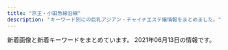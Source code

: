 ```yaml
---
title: "京王・小田急線沿線"
description: "キーワード別にの巨乳アジアン・チャイナエステ嬢情報をまとめました。"
---
```


新着画像と新着キーワードをまとめています。
2021年06月13日の情報です。

<DmmAffiliateIns />
<KeywordTable
  shops={
    [
    {
        "url": "http://ruby.iest.info/",
        "name": "Ruby\u30fb\u30eb\u30d3\u30fc",
        "station": "\u767b\u6238\u99c5\u751f\u7530\u7dd1\u5730\u53e3",
        "img_links": [
            "http://ruby.iest.info/photos/sites/8/2021/06/2021060417122942.jpg",
            "http://ruby.iest.info/photos/sites/8/2021/06/2021060417122885.jpg",
            "http://ruby.iest.info/images/bian.jpg",
            "http://ruby.iest.info/photos/sites/8/2021/06/2021060417122920.jpg",
            "http://ruby.iest.info/images/s_staff.png",
            "http://ruby.iest.info/images/service.jpg",
            "http://ruby.iest.info/photos/sites/8/2021/04/2021042315055524.jpg",
            "http://ruby.iest.info/images/top.jpg",
            "http://ruby.iest.info/images/nei_bj1.png",
            "http://ruby.iest.info/images/news.png",
            "http://ruby.iest.info/images/mobile.jpg"
        ],
        "keywords": {
            "86": 10,
            "C": 11,
            "D": 20,
            "87": 10
        }
    },
    {
        "station": "\u8056\u8e5f\u685c\u30f6\u4e18\u99c5\u6771\u53e3",
        "url": "https://lu-rinpa.tokyo/",
        "img_links": [
            "https://lu-rinpa.tokyo/wp-content/themes/este/img/2.jpg",
            "https://lu-rinpa.tokyo/wp-content/themes/este/img/4.jpg",
            "https://lu-rinpa.tokyo/wp-content/themes/este/img/tel.png",
            "https://lu-rinpa.tokyo/wp-content/themes/este/img/tel01.png",
            "https://lu-rinpa.tokyo/wp-content/themes/este/img/top-img01.png",
            "https://lu-rinpa.tokyo/wp-content/uploads/2019/06/6.jpg",
            "https://lu-rinpa.tokyo/wp-content/uploads/2019/12/rydftugihoix.jpg",
            "https://lu-rinpa.tokyo/wp-content/themes/este/img/1.jpg",
            "https://lu-rinpa.tokyo/wp-content/themes/este/img/top-img035.png",
            "https://lu-rinpa.tokyo/wp-content/uploads/2019/12/rtdyfugihojsa.jpg",
            "https://lu-rinpa.tokyo/wp-content/themes/este/img/top-img02.png",
            "https://lu-rinpa.tokyo/wp-content/uploads/2019/12/dtyfugihoja.jpg",
            "https://lu-rinpa.tokyo/wp-content/themes/este/img/top-img066.png",
            "https://lu-rinpa.tokyo/wp-content/themes/este/img/3.jpg"
        ],
        "name": "\u685c\u96ea",
        "keywords": {}
    },
    {
        "name": "\u5b89\u5fc3\u5802",
        "url": "http://www.fuafua.info/",
        "img_links": [
            "http://www.fuafua.info/images/r03.jpg",
            "http://www.fuafua.info/images/m2.jpg",
            "http://www.fuafua.info/images/yuka.jpg",
            "http://www.fuafua.info/images/w-4.jpg",
            "http://www.fuafua.info/images/mihao.jpg",
            "http://www.fuafua.info/images/ll.jpg",
            "http://www.fuafua.info/images/aym.jpg",
            "http://www.fuafua.info/images/maga.png",
            "http://www.fuafua.info/images/r02.jpg",
            "http://www.fuafua.info/images/r01.jpg",
            "http://www.fuafua.info/images/w-2.jpg",
            "http://www.fuafua.info/images/tstaff.jpg",
            "http://www.fuafua.info/images/mobile.jpg",
            "http://www.fuafua.info/images/m1.jpg"
        ],
        "keywords": {},
        "station": "\u8abf\u5e03\u99c5\u5317\u53e3"
    },
    {
        "keywords": {
            "\u5de8\u4e73": 1,
            "E": 4,
            "\u4e73": 1,
            "C": 2,
            "\u30bb\u30af\u30b7\u30fc": 1,
            "D": 44,
            "F": 35
        },
        "img_links": [
            "https://dear.ests.jp/photos/sites/49/2021/04/2021041901291776.jpeg",
            "https://dear.ests.jp/photos/sites/49/2021/04/2021042222290912.jpeg",
            "https://dear.ests.jp/photos/sites/49/2021/06/202106020238508.jpeg",
            "https://esta-kanto.com/img/kanto/esta-200_40.jpg",
            "https://dear.ests.jp/photos/sites/49/2021/04/2021041216053062.jpg",
            "https://dear.ests.jp/photos/sites/49/2021/05/2021051715055993.jpeg",
            "https://dear.ests.jp/photos/sites/49/2021/04/2021042000340375.jpeg",
            "https://dear.ests.jp/images/info2.jpg",
            "https://dear.ests.jp/photos/sites/49/2021/04/2021041513454813.jpeg",
            "https://dear.ests.jp/photos/sites/49/2021/04/2021041913195348.jpeg",
            "https://dear.ests.jp/photos/sites/49/2021/06/2021060318563698.jpeg",
            "https://dear.ests.jp/images/top.jpg",
            "https://dear.ests.jp/images/1.jpg",
            "https://dear.ests.jp/photos/sites/49/2021/04/2021042615175874.jpeg",
            "https://dear.ests.jp/photos/sites/49/2021/05/2021052514195070.jpeg",
            "https://dear.ests.jp/photos/sites/49/2021/04/2021042700265716.jpeg",
            "https://dear.ests.jp/images/s_info.jpg",
            "https://dear.ests.jp/images/member.jpg",
            "https://dear.ests.jp/photos/sites/49/2021/04/2021041511095279.jpeg",
            "https://dear.ests.jp/photos/sites/49/2021/05/2021050810150376.jpeg",
            "https://dear.ests.jp/photos/sites/49/2021/04/2021041513593722.jpeg",
            "https://dear.ests.jp/photos/sites/49/2021/05/2021052413183715.jpeg",
            "https://dear.ests.jp/photos/sites/49/2021/04/2021041511140229.jpeg",
            "https://dear.ests.jp/photos/sites/49/2021/05/2021051414211872.jpeg",
            "https://dear.ests.jp/images/s_link.jpg",
            "https://dear.ests.jp/photos/sites/49/2021/04/2021041319465766.jpeg",
            "https://dear.ests.jp/images/staff0.jpg",
            "https://dear.ests.jp/photos/sites/49/2021/05/2021051114140830.jpeg",
            "https://dear.ests.jp/images/amore.jpg",
            "https://dear.ests.jp/images/bj3.jpg",
            "https://dear.ests.jp/photos/sites/49/2021/04/2021042601291034.jpeg",
            "https://dear.ests.jp/images/link2.jpg",
            "https://dear.ests.jp/images/paypay.jpg",
            "https://dear.ests.jp/images/bj1.jpg",
            "https://dear.ests.jp/photos/sites/49/2021/04/2021042600463028.jpeg",
            "https://dear.ests.jp/images/s_staff.jpg"
        ],
        "name": "Dear",
        "station": "\u5e9c\u4e2d\u99c5",
        "url": "https://dear.ests.jp/"
    },
    {
        "station": "\u8056\u8e5f\u685c\u30f6\u4e18\u99c5\u6771\u53e3",
        "url": "http://space.iyasi.me/",
        "name": "\u7652\u3057\u7a7a\u9593",
        "keywords": {
            "85": 3,
            "86": 2,
            "88": 6,
            "83": 3,
            "84": 9
        },
        "img_links": [
            "http://space.iyasi.me/images/staff22a.jpg",
            "http://space.iyasi.me/images/staff18a.jpg",
            "http://space.iyasi.me/images/staff16a.jpg",
            "http://space.iyasi.me/images/ser1.jpg",
            "http://space.iyasi.me/images/staff17a.jpg",
            "http://space.iyasi.me/layer/images/top/top_08.png",
            "http://space.iyasi.me/images/s_info.png",
            "http://space.iyasi.me/layer/images/top/top_01.jpg",
            "http://space.iyasi.me/layer/images/top/top_02.jpg",
            "http://space.iyasi.me/layer/images/top.jpg",
            "http://space.iyasi.me/layer/images/top/top_05.jpg",
            "http://space.iyasi.me/images/ser3.jpg",
            "http://space.iyasi.me/images/s_service.png",
            "http://space.iyasi.me/images/ser4.jpg",
            "http://space.iyasi.me/images/staff_bj1.png",
            "http://space.iyasi.me/images/staff_bj4.png",
            "http://space.iyasi.me/images/staff16b.jpg",
            "http://space.iyasi.me/layer/images/top/top_06.jpg",
            "http://space.iyasi.me/images/staff13a.jpg",
            "http://space.iyasi.me/images/staff1a.jpg",
            "http://space.iyasi.me/images/wenzi-staff.png",
            "http://space.iyasi.me/layer/images/top/top_04.jpg",
            "http://space.iyasi.me/images/info.png",
            "http://space.iyasi.me/images/staff7.jpg",
            "http://space.iyasi.me/images/top1.jpg",
            "http://space.iyasi.me/images/top2.jpg",
            "http://space.iyasi.me/images/ser2.jpg",
            "http://space.iyasi.me/layer/images/top/top_03.jpg",
            "http://space.iyasi.me/images/staff20a.jpg",
            "http://space.iyasi.me/images/1.jpg",
            "http://space.iyasi.me/images/staff1.jpg",
            "http://space.iyasi.me/images/staff21a.jpg"
        ]
    },
    {
        "name": "Olive \uff5e\u30aa\u30ea\u30fc\u30d6\uff5e",
        "station": "\u5e9c\u4e2d\u99c5\u5317\u53e3",
        "keywords": {},
        "url": "http://www.fuwa.work/",
        "img_links": [
            "http://www.fuwa.work/images/int1.png",
            "http://www.fuwa.work/staff/risan.jpg",
            "http://www.fuwa.work/images/interior_t.png",
            "http://www.fuwa.work/img/moe1.jpg",
            "http://www.fuwa.work/images/info.png",
            "http://www.fuwa.work/img/moe2.jpg",
            "http://www.fuwa.work/staff/mimi.jpg",
            "http://www.fuwa.work/images/sys2.jpg",
            "http://www.fuwa.work/staff/miki.jpg",
            "http://www.fuwa.work/images/mobile.jpg",
            "http://www.fuwa.work/images/sys1.jpg",
            "http://www.fuwa.work/images/sys4.png",
            "http://www.fuwa.work/img/risan1.jpg",
            "http://www.fuwa.work/images/sys3.jpg",
            "http://www.fuwa.work/staff/moe.jpg",
            "http://www.fuwa.work/img/mimi1.jpg",
            "http://www.fuwa.work/images/int2.png",
            "http://www.fuwa.work/images/rec.jpg",
            "http://www.fuwa.work/img/risan2.jpg",
            "http://www.fuwa.work/images/staff_t.png",
            "http://www.fuwa.work/images/news.jpg",
            "http://www.fuwa.work/img/miki1.jpg",
            "http://www.fuwa.work/images/line.png",
            "http://www.fuwa.work/images/head.jpg"
        ]
    },
    {
        "img_links": [
            "http://inadazutsumi.work/images/zi_staff.png",
            "http://inadazutsumi.work/images/mobile.jpg",
            "http://inadazutsumi.work/images/g2.jpg",
            "http://inadazutsumi.work/images/g0.jpg",
            "http://inadazutsumi.work/images/tel.jpg",
            "http://inadazutsumi.work/images/g3.jpg",
            "http://inadazutsumi.work/images/g4.jpg",
            "http://inadazutsumi.work/images/top.jpg",
            "http://inadazutsumi.work/images/g1.jpg",
            "http://inadazutsumi.work/images/g5.jpg"
        ],
        "station": "JR\u7a32\u7530\u5824\u99c5",
        "keywords": {},
        "url": "http://inadazutsumi.work/",
        "name": "\u30c1\u30e3\u30fc\u30df\u30f3\u30b0"
    },
    {
        "station": "\u5e61\u30f6\u8c37\u99c5\u5357\u53e3",
        "keywords": {},
        "url": "https://www.land-prince.work/",
        "name": "\u30e9\u30f3\u30c9\u30d7\u30ea\u30f3\u30b9",
        "img_links": [
            "https://www.land-prince.work/images/tel.jpg",
            "https://www.land-prince.work/images/int1.jpg",
            "https://www.land-prince.work/img/yuki1.jpg",
            "https://www.land-prince.work/images/3.jpg",
            "https://www.land-prince.work/img/yuyu2.jpg",
            "https://www.land-prince.work/img/momo2.jpg",
            "https://www.land-prince.work/images/int2.jpg",
            "https://www.land-prince.work/images/6.jpg",
            "https://www.land-prince.work/img/nana1.jpg",
            "https://www.land-prince.work/img/momo1.jpg",
            "https://www.land-prince.work/images/head.jpg",
            "https://www.land-prince.work/img/eri1.jpg",
            "https://www.land-prince.work/img/tomo1.jpg",
            "https://www.land-prince.work/images/rtel.jpg",
            "https://www.land-prince.work/images/sisu.jpg",
            "https://www.land-prince.work/images/rec1.jpg",
            "https://www.land-prince.work/img/mina1.jpg",
            "https://www.land-prince.work/images/b3.jpg",
            "https://www.land-prince.work/images/5.jpg",
            "https://www.land-prince.work/images/staff_t.jpg",
            "https://www.land-prince.work/img/riri1.jpg",
            "https://www.land-prince.work/images/8.jpg",
            "https://www.land-prince.work/images/b1.jpg",
            "https://www.land-prince.work/images/news.jpg",
            "https://www.land-prince.work/img/eri2.jpg",
            "https://www.land-prince.work/images/sys1.jpg",
            "https://www.land-prince.work/img/rio1.jpg",
            "https://www.land-prince.work/images/9.jpg",
            "https://www.land-prince.work/images/s1.png",
            "https://www.land-prince.work/images/1.jpg",
            "https://www.land-prince.work/images/10.jpg",
            "https://www.land-prince.work/images/2.jpg",
            "https://www.land-prince.work/images/mobile.jpg",
            "https://www.land-prince.work/images/7.jpg",
            "https://www.land-prince.work/images/4.jpg",
            "https://www.land-prince.work/img/yuri2.jpg",
            "https://www.land-prince.work/images/sys2.jpg",
            "https://www.land-prince.work/images/interior_t.jpg",
            "https://www.land-prince.work/img/yuyu1.jpg",
            "https://www.land-prince.work/images/b2.jpg",
            "https://www.land-prince.work/img/yuri1.jpg"
        ]
    },
    {
        "url": "http://www.mojitojd.xyz/",
        "station": "\u8abf\u5e03\u99c5\u6771\u53e3",
        "img_links": [
            "http://www.mojitojd.xyz/uploads/201226/1-201226111Q3228.jpg",
            "http://www.mojitojd.xyz/style/sw_home.png",
            "http://www.mojitojd.xyz/uploads/201226/1-201226111JU10.jpg",
            "http://www.mojitojd.xyz/style/icon_ranking_01.png",
            "http://www.mojitojd.xyz/style/mainvisual_01.jpg",
            "http://www.mojitojd.xyz/uploads/allimg/200930/1-200930094123.jpg",
            "http://www.mojitojd.xyz/style/mainvisual_02_s.jpg",
            "http://www.mojitojd.xyz/style/head_interior.jpg",
            "http://www.mojitojd.xyz/style/trigger.jpg",
            "http://www.mojitojd.xyz/style/mainvisual_01_s.jpg",
            "http://www.mojitojd.xyz/uploads/210531/1-2105311SQI20.jpg",
            "http://www.mojitojd.xyz/uploads/201226/1-201226111010B0.jpg",
            "http://www.mojitojd.xyz/uploads/allimg/200930/1-200930094039.jpg",
            "http://www.mojitojd.xyz/style/icon_new.png",
            "http://www.mojitojd.xyz/style/bottom_therapist.jpg",
            "http://www.mojitojd.xyz/uploads/210531/1-2105311SFL20.jpg",
            "http://www.mojitojd.xyz/style/head_therapist.jpg",
            "http://www.mojitojd.xyz/uploads/201226/1-201226111H3126.jpg",
            "http://www.mojitojd.xyz/uploads/201226/1-2012261A316447.jpg",
            "http://www.mojitojd.xyz/style/sw_tel.png",
            "http://www.mojitojd.xyz/uploads/210531/1-2105311SJH17.jpg",
            "http://www.mojitojd.xyz/uploads/allimg/201229/1-2012291A143.jpg",
            "http://www.mojitojd.xyz/style/mainvisual_02.jpg",
            "http://www.mojitojd.xyz/uploads/allimg/200930/1-200930094059.jpg",
            "http://www.mojitojd.xyz/uploads/210531/1-2105311STK57.jpg",
            "http://www.mojitojd.xyz/uploads/201226/1-20122611191Q05.jpg"
        ],
        "name": "\u685c",
        "keywords": {
            "90": 6,
            "D": 24,
            "84": 8,
            "C": 8,
            "86": 12
        }
    },
    {
        "url": "http://pandora.estheya.com/",
        "img_links": [
            "http://pandora.estheya.com/css/nav/nav-002.jpg",
            "http://pandora.estheya.com/css/nav/nav-006.jpg",
            "http://pandora.estheya.com/css/nav/nav-004.jpg",
            "http://pandora.estheya.com/css/osusume01.jpg",
            "http://pandora.estheya.com/css/tel.png",
            "http://pandora.estheya.com/css/cam01.jpg",
            "http://pandora.estheya.com/css/staff/staff02.jpg",
            "http://pandora.estheya.com/css/staff/staff07.jpg",
            "http://pandora.estheya.com/css/nav/nav-005.jpg",
            "http://pandora.estheya.com/css/top-left02.jpg",
            "http://pandora.estheya.com/css/nav/nav-003.jpg",
            "http://pandora.estheya.com/css/baner.jpg",
            "http://pandora.estheya.com/css/staff/staff06.jpg",
            "http://pandora.estheya.com/css/staff/staff04.jpg",
            "http://pandora.estheya.com/css/nav/nav-001.jpg",
            "http://pandora.estheya.com/css/staff/staff05.jpg"
        ],
        "station": "\u8abf\u5e03\u99c5\u5317\u53e3",
        "keywords": {
            "E": 3,
            "90": 1,
            "87": 1,
            "88": 1,
            "C": 2,
            "92": 1,
            "91": 1
        },
        "name": "Pandora -\u30d1\u30f3\u30c9\u30e9-"
    },
    {
        "url": "http://www.en.mensest.com/",
        "img_links": [
            "http://www.en.mensest.com/images/news.png",
            "http://www.en.mensest.com/files/009.jpg",
            "http://www.en.mensest.com/images/staff_s.png",
            "http://www.en.mensest.com/images/top.png",
            "http://www.en.mensest.com/files/002.jpg",
            "http://www.en.mensest.com/files/004.jpg",
            "http://www.en.mensest.com/files/006.jpg",
            "http://www.en.mensest.com/images/evetop.png",
            "http://www.en.mensest.com/files/008.jpg",
            "http://www.en.mensest.com/files/003.jpg",
            "http://www.en.mensest.com/files/001.jpg",
            "http://www.en.mensest.com/files/007.jpg"
        ],
        "keywords": {
            "C": 3,
            "87": 18,
            "86": 6,
            "D": 21
        },
        "name": "\u7e01",
        "station": "\u4eac\u738b\u6c38\u5c71\u99c5\u5317\u53e3"
    },
    {
        "url": "http://est-massage.xyz/",
        "img_links": [
            "http://est-massage.xyz/images/ncg.jpg",
            "http://est-massage.xyz/images/r1.jpg",
            "http://est-massage.xyz/images/cg071.jpg",
            "http://est-massage.xyz/images/cg182.jpg",
            "http://est-massage.xyz/images/bn02.jpg",
            "http://est-massage.xyz/images/cg17.jpg",
            "http://est-massage.xyz/images/cg031.jpg",
            "http://est-massage.xyz/images/cg06.jpg",
            "http://est-massage.xyz/images/cg082.jpg",
            "http://est-massage.xyz/images/cg08.jpg",
            "http://est-massage.xyz/images/cg18.jpg",
            "http://est-massage.xyz/images/cg07.jpg",
            "http://est-massage.xyz/images/cg12.jpg",
            "http://est-massage.xyz/images/cg051.jpg",
            "http://est-massage.xyz/images/cg03.jpg",
            "http://est-massage.xyz/images/cg15.jpg",
            "http://est-massage.xyz/images/cg052.jpg",
            "http://est-massage.xyz/images/250_50.png",
            "http://est-massage.xyz/images/cg10.jpg",
            "http://est-massage.xyz/images/cg161.jpg",
            "http://est-massage.xyz/images/bn03.jpg",
            "http://est-massage.xyz/images/head_tell.png",
            "http://est-massage.xyz/images/468_60.png",
            "http://est-massage.xyz/images/cg021.jpg",
            "http://est-massage.xyz/images/bn01.jpg",
            "http://est-massage.xyz/images/cg072.jpg",
            "http://est-massage.xyz/images/foot_tel.png",
            "http://est-massage.xyz/images/200_40.png",
            "http://est-massage.xyz/images/cg04.jpg",
            "http://est-massage.xyz/images/cg11.jpg",
            "http://est-massage.xyz/images/head_tell2.png",
            "http://est-massage.xyz/images/cg09.jpg",
            "http://est-massage.xyz/images/cg061.jpg",
            "http://est-massage.xyz/images/cg081.jpg",
            "http://est-massage.xyz/images/cg011.jpg",
            "http://est-massage.xyz/images/r3.jpg",
            "http://est-massage.xyz/images/r2.jpg",
            "http://est-massage.xyz/images/cg032.jpg",
            "http://est-massage.xyz/images/88_31.png",
            "http://est-massage.xyz/images/cg19.jpg",
            "http://est-massage.xyz/images/cg191.jpg",
            "http://est-massage.xyz/images/cg02.jpg",
            "http://est-massage.xyz/images/side_tel.png",
            "http://est-massage.xyz/images/cg022.jpg",
            "http://est-massage.xyz/images/cg181.jpg",
            "http://est-massage.xyz/images/cg01.jpg",
            "http://est-massage.xyz/images/cg062.jpg",
            "http://est-massage.xyz/images/cg16.jpg",
            "http://est-massage.xyz/images/sy2.jpg",
            "http://est-massage.xyz/images/sy1.jpg",
            "http://est-massage.xyz/images/cg05.jpg",
            "http://est-massage.xyz/images/cg111.jpg"
        ],
        "name": "Oasis\uff5e\u30aa\u30a2\u30b7\u30b9\uff5e",
        "keywords": {
            "83": 6,
            "D": 29,
            "85": 13,
            "84": 12,
            "E": 6,
            "87": 3,
            "86": 18,
            "88": 6,
            "C": 14
        },
        "station": "\u7b39\u585a\u99c5\u5317\u53e3"
    },
    {
        "img_links": [],
        "name": "\u5bdb\u304e\u306e\u90e8\u5c4b",
        "keywords": {},
        "station": "\u7b39\u585a\u99c5\u5317\u53e3",
        "url": "http://concerto.iest.info/"
    },
    {
        "station": "\u5343\u6b73\u70cf\u5c71\u99c5\u5357\u53e3",
        "img_links": [
            "http://almond.ests.jp/images/line.jpg",
            "http://almond.ests.jp/photos/sites/24/2021/05/2021051312433326.jpg",
            "http://almond.ests.jp/photos/sites/24/2020/11/2020113018465254.jpg",
            "http://almond.ests.jp/images/s_staff.png",
            "http://almond.ests.jp/photos/sites/24/2020/12/2020121413001762.jpg",
            "http://almond.ests.jp/photos/sites/24/2020/11/2020113018465490.jpg",
            "http://almond.ests.jp/images/top.png",
            "http://almond.ests.jp/images/s_news.jpg",
            "http://almond.ests.jp/images/newicon.png",
            "http://almond.ests.jp/images/nstaff.jpg",
            "http://almond.ests.jp/images/s_face.png",
            "http://almond.ests.jp/images/s_acc.jpg",
            "http://almond.ests.jp/images/line2.png",
            "http://almond.ests.jp/images/nstaff1.jpg",
            "http://almond.ests.jp/images/acc1.jpg",
            "http://almond.ests.jp/images/pickicon.jpg",
            "http://almond.ests.jp/photos/sites/24/2020/11/2020113018465067.jpg",
            "http://almond.ests.jp/images/line1.jpg",
            "http://almond.ests.jp/images/mobile.jpg",
            "http://almond.ests.jp/photos/sites/24/2021/03/2021032511211062.jpg",
            "http://almond.ests.jp/photos/sites/24/2020/11/2020113018465347.jpg"
        ],
        "url": "http://almond.ests.jp/",
        "name": "Lovely",
        "keywords": {
            "85": 3,
            "87": 2,
            "86": 2,
            "C": 14,
            "D": 7
        }
    },
    {
        "station": "\u660e\u5927\u524d\u99c5\u4e2d\u592e\u53e3",
        "name": "Free Style \uff5e\u30d5\u30ea\u30fc\u30b9\u30bf\u30a4\u30eb\uff5e",
        "keywords": {},
        "img_links": [],
        "url": "http://xn--cckzerb5br7a.com/"
    },
    {
        "img_links": [
            "https://cindy.relaxjp.com/images/call.png",
            "https://cindy.relaxjp.com/css/staff/staff02.png",
            "https://cindy.relaxjp.com/css/staff/staff04.png",
            "https://cindy.relaxjp.com/css/foot01.jpg",
            "https://cindy.relaxjp.com/css/m-head.jpg",
            "https://cindy.relaxjp.com/css/cam01.jpg",
            "https://cindy.relaxjp.com/css/m-top003.jpg",
            "https://cindy.relaxjp.com/css/m-top004.jpg",
            "https://cindy.relaxjp.com/css/staff/staff06.png",
            "https://cindy.relaxjp.com/css/staff/staff05.png",
            "https://cindy.relaxjp.com/css/staff/staff03.png",
            "https://cindy.relaxjp.com/css/staff/staff01.png",
            "https://cindy.relaxjp.com/css/staff/staff07.png"
        ],
        "station": "\u5343\u6b73\u70cf\u5c71\u99c5\u5317\u53e3",
        "name": "Cindy Baby",
        "url": "https://cindy.relaxjp.com/",
        "keywords": {
            "91": 2,
            "87": 1,
            "C": 1,
            "90": 4,
            "E": 6
        }
    },
    {
        "name": "RIBBON -\u30ea\u30dc\u30f3-",
        "img_links": [
            "http://www.celia.work/images/int3.png",
            "http://www.celia.work/images/news.jpg",
            "http://www.celia.work/images/b2.jpg",
            "http://www.celia.work/img/rika2.jpg",
            "http://www.celia.work/images/concept.jpg",
            "http://www.celia.work/images/ta.jpg",
            "http://www.celia.work/images/int1.png",
            "http://www.celia.work/staff/rika.jpg",
            "http://www.celia.work/img/ami1.jpg",
            "http://www.celia.work/images/sys1.jpg",
            "http://www.celia.work/images/interior_t.jpg",
            "http://www.celia.work/staff/ami.jpg",
            "http://www.celia.work/images/b1.jpg",
            "http://www.celia.work/images/staff_t.jpg",
            "http://www.celia.work/images/b3.jpg",
            "http://www.celia.work/images/sys2.jpg",
            "http://www.celia.work/images/menu/staff.jpg",
            "http://www.celia.work/images/int2.png",
            "http://www.celia.work/images/head.jpg",
            "http://www.celia.work/img/rika1.jpg",
            "http://www.celia.work/images/menu/top.jpg",
            "http://www.celia.work/images/menu/interior.jpg",
            "http://www.celia.work/img/ami2.jpg",
            "http://www.celia.work/images/sys3.png"
        ],
        "url": "http://www.celia.work/",
        "keywords": {},
        "station": "\u5e9c\u4e2d\u99c5\u5317\u53e3"
    },
    {
        "keywords": {},
        "name": "\u30d5\u30a9\u30fc\u30a8\u30d0\u30fc",
        "url": "http://relax-ms.com/",
        "station": "\u7b39\u585a\u99c5\u5317\u53e3",
        "img_links": [
            "http://relax-ms.com/img/stt.jpg",
            "http://relax-ms.com/img/nav-005.png",
            "http://relax-ms.com/img/no.png",
            "http://relax-ms.com/img/nav-004.png",
            "http://relax-ms.com/img/nav-003.png",
            "http://relax-ms.com/img/nav-002.png",
            "http://relax-ms.com/staff/hitomi/02.png",
            "http://relax-ms.com/staff/sasa/01.png",
            "http://relax-ms.com/staff/hitomi/01.png",
            "http://relax-ms.com/staff/minami/01.png",
            "http://relax-ms.com/img/nav-001.png",
            "http://relax-ms.com/staff/aya/01.png",
            "http://relax-ms.com/staff/nana/01.png",
            "http://relax-ms.com/img/stb.jpg",
            "http://relax-ms.com/staff/mimi/01.png",
            "http://relax-ms.com/img/tel.png",
            "http://relax-ms.com/staff/sera/01.png",
            "http://relax-ms.com/img/nav-006.png",
            "http://relax-ms.com/staff/riri/01.png",
            "http://relax-ms.com/staff/ann/01.png"
        ]
    },
    {
        "url": "https://moe.ests.jp/",
        "name": "\u840c",
        "station": "\u8abf\u5e03\u99c5\u6771\u53e3",
        "img_links": [
            "https://moe.ests.jp/images/themes/blue/s_staff.png",
            "https://moe.ests.jp/images/themes/blue/mobile.jpg",
            "https://moe.ests.jp/images/room1.jpg",
            "https://moe.ests.jp/images/room2.jpg",
            "https://moe.ests.jp/images/themes/blue/s_news.png",
            "https://moe.ests.jp/images/themes/blue/s_pickup.png",
            "https://moe.ests.jp/images/themes/blue/line.png",
            "https://moe.ests.jp/images/themes/blue/no2.png",
            "https://moe.ests.jp/images/themes/blue/s_ranking.png",
            "https://moe.ests.jp/images/room4.jpg",
            "https://moe.ests.jp/images/room3.jpg",
            "https://moe.ests.jp/photos/sites/63/2021/04/2021041103094038.jpg",
            "https://moe.ests.jp/photos/sites/63/2021/04/2021041103093931.jpg",
            "https://moe.ests.jp/images/themes/blue/s_zysx.png",
            "https://moe.ests.jp/images/themes/blue/r3.jpg",
            "https://moe.ests.jp/images/themes/blue/s_newface.png",
            "https://moe.ests.jp/photos/sites/63/2021/04/202104110309399.jpg",
            "https://moe.ests.jp/images/themes/blue/no1.png",
            "https://moe.ests.jp/photos/sites/63/2021/04/202104110309386.jpg",
            "https://moe.ests.jp/images/themes/blue/s_link.png"
        ],
        "keywords": {
            "D": 24,
            "86": 12,
            "87": 12,
            "C": 19
        }
    },
    {
        "station": "\u9ad8\u5e61\u4e0d\u52d5\u99c5",
        "url": "http://shes-room.ests.jp/",
        "img_links": [
            "http://shes-room.ests.jp/photos/sites/28/2021/03/2021030315242120.jpg",
            "http://shes-room.ests.jp/images/btn_eject.jpg",
            "http://shes-room.ests.jp/images/room4_l.jpg",
            "http://shes-room.ests.jp/images/link_nav06.jpg",
            "http://shes-room.ests.jp/images/tit_new.jpg",
            "http://shes-room.ests.jp/images/link_nav05.jpg",
            "http://shes-room.ests.jp/images/top.png",
            "http://shes-room.ests.jp/images/room5_l.jpg",
            "http://shes-room.ests.jp/photos/sites/28/2020/10/2020101614244874.jpg",
            "http://shes-room.ests.jp/images/tit_eject.jpg",
            "http://shes-room.ests.jp/photos/sites/28/2020/12/2020122115433089.jpg",
            "http://shes-room.ests.jp/photos/sites/28/2021/02/2021022614145396.jpg",
            "http://shes-room.ests.jp/photos/sites/28/2020/10/2020100717571552.jpg",
            "http://shes-room.ests.jp/images/img_eject.jpg",
            "http://shes-room.ests.jp/photos/sites/28/2020/10/2020100717571670.jpg",
            "http://shes-room.ests.jp/images/room3_l.jpg",
            "http://shes-room.ests.jp/photos/sites/28/2021/02/2021020115594033.jpg",
            "http://shes-room.ests.jp/photos/sites/28/2020/12/202012011125470.jpg",
            "http://shes-room.ests.jp/images/link_nav02.jpg",
            "http://shes-room.ests.jp/images/room2_l.jpg",
            "http://shes-room.ests.jp/images/sp_top.jpg",
            "http://shes-room.ests.jp/photos/sites/28/2020/10/2020100717571635.jpg",
            "http://shes-room.ests.jp/photos/sites/28/2020/10/202010071757145.jpg",
            "http://shes-room.ests.jp/images/tit_face.jpg",
            "http://shes-room.ests.jp/photos/sites/28/2020/10/2020101016222167.jpg",
            "http://shes-room.ests.jp/images/link_nav01.jpg",
            "http://shes-room.ests.jp/photos/sites/28/2021/02/2021021511201284.jpg",
            "http://shes-room.ests.jp/images/room1_l.jpg",
            "http://shes-room.ests.jp/photos/sites/28/2021/02/2021020116004176.jpg",
            "http://shes-room.ests.jp/images/close_eject.png",
            "http://shes-room.ests.jp/photos/sites/28/2021/03/2021031115115796.jpg",
            "http://shes-room.ests.jp/photos/sites/28/2020/11/2020111612224039.jpg",
            "http://shes-room.ests.jp/photos/sites/28/2020/11/2020111110271328.jpg",
            "http://shes-room.ests.jp/images/link_nav03.jpg",
            "http://shes-room.ests.jp/images/link_nav07.jpg",
            "http://shes-room.ests.jp/photos/sites/28/2020/12/2020120712462037.jpg",
            "http://shes-room.ests.jp/photos/sites/28/2020/11/2020112612090675.jpg",
            "http://shes-room.ests.jp/photos/sites/28/2020/12/2020122711283243.jpg",
            "http://shes-room.ests.jp/images/room6_l.jpg",
            "http://shes-room.ests.jp/images/link_nav04.jpg"
        ],
        "name": "come here \u30ea\u30e9\u30af\u30bc\u30fc\u30b7\u30e7\u30f3",
        "keywords": {
            "E": 36,
            "D": 158,
            "87": 72,
            "85": 74,
            "88": 12,
            "C": 80,
            "86": 48
        }
    },
    {
        "station": "\u8056\u8e5f\u685c\u30f6\u4e18\u99c5\u897f\u53e3",
        "img_links": [
            "http://gakuen.iest.info/photos/sites/2/2020/04/202004131442543.jpg",
            "http://gakuen.iest.info/photos/sites/2/2018/12/2018122016365886.jpg",
            "http://gakuen.iest.info/photos/sites/2/2020/02/2020022712294123.jpg",
            "http://gakuen.iest.info/photos/sites/2/2019/03/2019033017261438.jpg",
            "http://gakuen.iest.info/photos/sites/2/2021/01/2021013015404587.jpg",
            "http://gakuen.iest.info/images/s_link.jpg",
            "http://gakuen.iest.info/images/info2.jpg",
            "http://gakuen.iest.info/photos/sites/2/2020/05/2020050117553339.jpg",
            "http://gakuen.iest.info/photos/sites/2/2020/04/2020040617563893.jpg",
            "http://gakuen.iest.info/images/pick.jpg",
            "http://gakuen.iest.info/photos/sites/2/2020/05/2020052119024816.jpg",
            "http://gakuen.iest.info/photos/sites/2/2020/01/2020012313115328.jpg",
            "http://gakuen.iest.info/images/g15.jpg",
            "http://gakuen.iest.info/photos/sites/2/2019/03/2019030516090063.jpg",
            "http://gakuen.iest.info/images/g16.jpg",
            "http://gakuen.iest.info/images/g13.jpg",
            "http://gakuen.iest.info/photos/sites/2/2018/12/2018120914092113.jpg",
            "http://gakuen.iest.info/photos/sites/2/2019/09/2019091711325670.jpg",
            "http://gakuen.iest.info/photos/sites/2/2020/01/2020011113280929.jpg",
            "http://gakuen.iest.info/photos/sites/2/2020/02/202002181926092.jpg",
            "http://gakuen.iest.info/images/g14.jpg",
            "http://gakuen.iest.info/images/g7.jpg",
            "http://gakuen.iest.info/images/g10.jpg",
            "http://gakuen.iest.info/images/s_staff.jpg",
            "http://gakuen.iest.info/images/1.jpg",
            "http://gakuen.iest.info/photos/sites/2/2020/02/2020021810302988.jpg",
            "http://gakuen.iest.info/photos/sites/2/2020/05/202005211902408.jpg",
            "http://gakuen.iest.info/photos/sites/2/2020/01/2020012918400879.jpg",
            "http://gakuen.iest.info/photos/sites/2/2019/03/2019032815331529.jpg",
            "http://gakuen.iest.info/images/staff_bj3.jpg",
            "http://gakuen.iest.info/images/g17.jpg",
            "http://gakuen.iest.info/photos/sites/2/2020/03/2020031917023498.jpg",
            "http://gakuen.iest.info/images/info.jpg",
            "http://gakuen.iest.info/photos/sites/2/2019/07/2019070814045162.jpg",
            "http://gakuen.iest.info/images/mobile.jpg",
            "http://gakuen.iest.info/photos/sites/2/2020/07/2020072016533176.jpg",
            "http://gakuen.iest.info/photos/sites/2/2021/03/2021031115072814.jpg",
            "http://gakuen.iest.info/photos/sites/2/2018/12/2018122016370867.jpg",
            "http://gakuen.iest.info/photos/sites/2/2020/03/2020031710530298.jpg",
            "http://gakuen.iest.info/images/dairy1.jpg",
            "http://gakuen.iest.info/images/staff0.jpg",
            "http://gakuen.iest.info/images/top.jpg",
            "http://gakuen.iest.info/photos/sites/2/2019/04/2019042412405867.jpg",
            "http://gakuen.iest.info/photos/sites/2/2021/01/2021011710180186.jpg",
            "http://gakuen.iest.info/photos/sites/2/2021/01/2021011710180345.jpg",
            "http://gakuen.iest.info/photos/sites/2/2020/12/2020121712262192.jpg",
            "http://gakuen.iest.info/photos/sites/2/2020/02/202002061519106.jpg",
            "http://gakuen.iest.info/photos/sites/2/2021/02/2021020213584868.jpg",
            "http://gakuen.iest.info/photos/sites/2/2020/04/2020042017530271.jpg",
            "http://gakuen.iest.info/photos/sites/2/2019/12/2019122012395148.jpg",
            "http://gakuen.iest.info/photos/sites/2/2020/03/2020031710530315.jpg",
            "http://gakuen.iest.info/photos/sites/2/2020/03/202003121411072.jpg",
            "http://gakuen.iest.info/photos/sites/2/2020/01/2020011414544936.jpg",
            "http://gakuen.iest.info/images/g2.jpg",
            "http://gakuen.iest.info/photos/sites/2/2019/08/2019081415474742.jpg",
            "http://gakuen.iest.info/photos/sites/2/2020/06/2020061616280157.jpg",
            "http://gakuen.iest.info/photos/sites/2/2020/04/2020042017530931.jpg",
            "http://gakuen.iest.info/images/g11.jpg",
            "http://gakuen.iest.info/photos/sites/2/2020/02/2020021810301874.jpg",
            "http://gakuen.iest.info/photos/sites/2/2020/01/2020012313114295.jpg",
            "http://gakuen.iest.info/photos/sites/2/2020/12/2020120714105839.jpg",
            "http://gakuen.iest.info/photos/sites/2/2021/03/2021030315013351.jpg",
            "http://gakuen.iest.info/photos/sites/2/2021/01/2021011710180481.jpg",
            "http://gakuen.iest.info/images/s_cosplay.jpg",
            "http://gakuen.iest.info/photos/sites/2/2018/12/2018122016370328.jpg",
            "http://gakuen.iest.info/images/g1.jpg",
            "http://gakuen.iest.info/images/news1.jpg",
            "http://gakuen.iest.info/photos/sites/2/2020/03/2020032310123163.jpg",
            "http://gakuen.iest.info/photos/sites/2/2020/03/2020030612170589.jpg",
            "http://gakuen.iest.info/photos/sites/2/2019/02/2019022817325825.jpg",
            "http://gakuen.iest.info/photos/sites/2/2019/05/2019050913134067.jpg",
            "http://gakuen.iest.info/images/g3.jpg",
            "http://gakuen.iest.info/photos/sites/2/2020/02/202002181030244.jpg",
            "http://gakuen.iest.info/photos/sites/2/2020/01/202001201156212.jpg",
            "http://gakuen.iest.info/photos/sites/2/2020/07/2020073112251978.jpg",
            "http://gakuen.iest.info/photos/sites/2/2020/03/2020032315452568.jpg",
            "http://gakuen.iest.info/images/2.jpg",
            "http://gakuen.iest.info/photos/sites/2/2020/09/2020093013013880.jpg",
            "http://gakuen.iest.info/photos/sites/2/2020/01/2020012313114828.jpg"
        ],
        "url": "http://gakuen.iest.info/",
        "keywords": {},
        "name": "\u30de\u30fc\u30e1\u30a4\u30c9"
    },
    {
        "keywords": {},
        "url": "http://esthegt.xyz/ell/",
        "station": "JR\u7a32\u7530\u5824\u99c5",
        "name": "ELLIE \uff5e\u30a8\u30ea\u30fc\uff5e",
        "img_links": [
            "http://esthegt.xyz/ell/girl/g04.png",
            "http://esthegt.xyz/ell/girl/01.png",
            "http://esthegt.xyz/ell/images/phone.png",
            "http://esthegt.xyz/ell/girl/sd03.png",
            "http://esthegt.xyz/ell/girl/sd02.png",
            "http://esthegt.xyz/ell/images/header-back.png",
            "http://esthegt.xyz/ell/girl/02.png",
            "http://esthegt.xyz/ell/images/footer.png",
            "http://esthegt.xyz/ell/girl/g01.png",
            "http://esthegt.xyz/ell/girl/03.png",
            "http://esthegt.xyz/ell/girl/todays-girls1.png",
            "http://esthegt.xyz/ell/girl/g03.png",
            "http://esthegt.xyz/ell/girl/g02.png",
            "http://esthegt.xyz/ell/girl/04.png",
            "http://esthegt.xyz/ell/girl/sd01.png"
        ]
    },
    {
        "img_links": [
            "http://ayiyu.work/images/s1.png",
            "http://ayiyu.work/staff/yuyu.jpg",
            "http://ayiyu.work/img/yuki1.jpg",
            "http://ayiyu.work/images/2.jpg",
            "http://ayiyu.work/images/sys.png",
            "http://ayiyu.work/staff/ruru.jpg",
            "http://ayiyu.work/images/3.jpg",
            "http://ayiyu.work/staff/yuki.jpg",
            "http://ayiyu.work/images/5.jpg",
            "http://ayiyu.work/images/news.png",
            "http://ayiyu.work/img/ruru1.jpg",
            "http://ayiyu.work/images/int2.png",
            "http://ayiyu.work/img/yuyu2.jpg",
            "http://ayiyu.work/images/1.jpg",
            "http://ayiyu.work/images/s1.jpg",
            "http://ayiyu.work/images/line.png",
            "http://ayiyu.work/img/ayu1.jpg",
            "http://ayiyu.work/images/staff_t.png",
            "http://ayiyu.work/images/interior_t.png",
            "http://ayiyu.work/images/s2.jpg",
            "http://ayiyu.work/images/mobile.png",
            "http://ayiyu.work/images/int1.png",
            "http://ayiyu.work/images/head.jpg",
            "http://ayiyu.work/staff/ayu.jpg",
            "http://ayiyu.work/images/4.jpg",
            "http://ayiyu.work/staff/mari.jpg",
            "http://ayiyu.work/img/yuyu1.jpg",
            "http://ayiyu.work/img/mari1.jpg"
        ],
        "name": "\u611b\u4e0a\u7537 -\u3042\u3044\u3046\u3048\u304a-",
        "url": "http://ayiyu.work/",
        "station": "JR\u7a32\u7530\u5824\u99c5",
        "keywords": {}
    },
    {
        "url": "https://tama-mensesthe.com/",
        "img_links": [
            "https://tama-mensesthe.com/staff/miki-s1.jpg",
            "https://tama-mensesthe.com/images/flower.png",
            "https://tama-mensesthe.com//images/footer-r.png",
            "https://tama-mensesthe.com/menu/home.png",
            "https://tama-mensesthe.com/staff/mirai-s1.jpg",
            "https://tama-mensesthe.com/staff/yuri-l1.jpg",
            "https://tama-mensesthe.com/button/home.png",
            "https://tama-mensesthe.com/staff/yumi-s1.jpg",
            "https://tama-mensesthe.com/staff/aya-l1.jpg",
            "https://tama-mensesthe.com/staff/mimi-s1.jpg",
            "https://tama-mensesthe.com/room/esthe2.jpg",
            "https://hamamatsucho-esthe.work/icon/line.png",
            "https://tama-mensesthe.com/2020/10/06/mirai-s1.jpg",
            "https://tama-mensesthe.com/link/mens-esthe.png",
            "https://tama-mensesthe.com/staff/momo-s2.jpg",
            "https://tama-mensesthe.com/room/3-l.jpg",
            "https://tama-mensesthe.com/room/3-s.jpg",
            "https://tama-mensesthe.com/button/staff.png",
            "https://tama-mensesthe.com/staff/eri-s1.jpg",
            "https://tama-mensesthe.com/room/esthe1.jpg",
            "https://tama-mensesthe.com/staff/momo-l1.jpg",
            "https://tama-mensesthe.com/icon/yelp.png",
            "https://kannai-mensesthe.com/images/footer-l.png",
            "https://tama-mensesthe.com/menu/blog.png",
            "https://tama-mensesthe.com/staff/yuri-s1.jpg",
            "https://tama-mensesthe.com/2019/12/25/miki-s1.jpg",
            "https://tama-mensesthe.com/staff/mirai-l1.jpg",
            "https://hamamatsucho-esthe.work/icon/twitter.png",
            "https://tama-mensesthe.com/images/footer-l.png",
            "https://tama-mensesthe.com/room/4-l.jpg",
            "https://kannai-mensesthe.com//images/footer-r.png",
            "https://tama-mensesthe.com/button/blog.png",
            "https://tama-mensesthe.com/2020/01/15/momo-s1.jpg",
            "https://tama-mensesthe.com/room/esthe3.jpg",
            "https://tama-mensesthe.com/staff/coco-l1.jpg",
            "https://tama-mensesthe.com/2020/07/04/eri-s1.jpg",
            "https://tama-mensesthe.com/staff/coco-s1.jpg",
            "https://tama-mensesthe.com/staff/eri-l1.jpg",
            "https://tama-mensesthe.com/staff/nana-l1.jpg",
            "https://tama-mensesthe.com/staff/yuyu-l1.jpg",
            "https://tama-mensesthe.com/room/2-s.jpg",
            "https://tama-mensesthe.com/staff/aya-s1.jpg",
            "https://tama-mensesthe.com/staff/miki-l1.jpg",
            "https://tama-mensesthe.com/images/header3.png",
            "https://tama-mensesthe.com/staff/momo-l2.jpg",
            "https://tama-mensesthe.com/staff/yuyu-s1.jpg",
            "https://tama-mensesthe.com/staff/nana-s1.jpg",
            "https://tama-mensesthe.com/staff/yumi-l1.jpg",
            "https://tama-mensesthe.com/images/main1.jpg",
            "https://hamamatsucho-esthe.work/icon/facebook.png",
            "https://tama-mensesthe.com/staff/mimi-l1.jpg",
            "https://tama-mensesthe.com/room/1-l.jpg",
            "https://tama-mensesthe.com/room/2-l.jpg",
            "https://tama-mensesthe.com/room/1-s.jpg",
            "https://tama-mensesthe.com/2020/10/24/yumi-s1.jpg",
            "https://tama-mensesthe.com/menu/info.png",
            "https://tama-mensesthe.com/staff/momo-s1.jpg",
            "https://tama-mensesthe.com/2020/10/06/aya-s1.jpg",
            "https://tama-mensesthe.com/images/clear.png",
            "https://tama-mensesthe.com/menu/staff.png",
            "https://tama-mensesthe.com/images/main-sp.jpg",
            "https://tama-mensesthe.com/room/4-s.jpg"
        ],
        "keywords": {
            "92": 24,
            "87": 12,
            "88": 12,
            "86": 12,
            "90": 72
        },
        "station": "\u8056\u8e5f\u685c\u30f6\u4e18\u99c5\u897f\u53e3",
        "name": "Lotus \uff5e\u30ed\u30fc\u30bf\u30b9\uff5e"
    },
    {
        "name": "\u693f",
        "img_links": [
            "http://www.aroma-tsubaki.com/uploads/aromatsubaki/2020/10/flash2.jpg",
            "http://www.aroma-tsubaki.com/uploads/aromatsubaki/2011/10/468x60.jpg",
            "http://www.aroma-tsubaki.com/uploads/aromatsubaki/2011/10/play4.jpg",
            "http://www.aroma-tsubaki.com/uploads/aromatsubaki/2020/10/flash4.jpg",
            "http://www.aroma-tsubaki.com/uploads/aromatsubaki/images/no-photo.jpg",
            "http://www.aroma-tsubaki.com/uploads/aromatsubaki/2020/10/flash6.jpg",
            "http://www.aroma-tsubaki.com/uploads/aromatsubaki/2012/03/e794bbe5838f-1079.jpg",
            "http://www.aroma-tsubaki.com/uploads/aromatsubaki/2012/05/e794bbe5838f-1623.jpg",
            "http://www.aroma-tsubaki.com/uploads/aromatsubaki/2020/10/flash1.jpg",
            "http://www.aroma-tsubaki.com/uploads/aromatsubaki/2011/10/play2.jpg",
            "http://www.aroma-tsubaki.com/uploads/aromatsubaki/2011/10/play1.jpg",
            "http://www.aroma-tsubaki.com/uploads/aromatsubaki/2018/10/tel.jpg",
            "http://www.aroma-tsubaki.com/uploads/aromatsubaki/2012/10/e794bbe5838f-261.jpg",
            "http://www.aroma-tsubaki.com/uploads/aromatsubaki/2020/10/top.jpg",
            "http://www.aroma-tsubaki.com/uploads/aromatsubaki/2011/10/shouji.jpg",
            "http://www.aroma-tsubaki.com/uploads/aromatsubaki/2011/10/zi_link.jpg",
            "http://www.aroma-tsubaki.com/uploads/aromatsubaki/2011/11/e794bbe5838f-029.jpg",
            "http://www.aroma-tsubaki.com/uploads/aromatsubaki/2011/10/info.jpg",
            "http://www.aroma-tsubaki.com/uploads/aromatsubaki/2011/11/e794bbe5838f-031.jpg",
            "http://www.aroma-tsubaki.com/uploads/aromatsubaki/2020/10/flash3.jpg",
            "http://www.aroma-tsubaki.com/uploads/aromatsubaki/2020/10/flash5.jpg",
            "http://www.aroma-tsubaki.com/uploads/aromatsubaki/2011/10/play3.jpg"
        ],
        "keywords": {
            "C": 9
        },
        "station": "\u4eac\u738b\u591a\u6469\u30bb\u30f3\u30bf\u30fc\u99c5\u897f\u53e3",
        "url": "http://aroma-tsubaki.com/"
    },
    {
        "station": "\u8abf\u5e03\u99c5\u6771\u53e3",
        "keywords": {},
        "url": "http://esthegt.xyz/yac/",
        "name": "\u3084\u3059\u3089\u304e",
        "img_links": [
            "http://esthegt.xyz/yac/images/tt.png",
            "http://esthegt.xyz/yac/images/bar-6.png",
            "http://esthegt.xyz/yac/images/bar-3.png",
            "http://esthegt.xyz/yac/images/bar-4.png",
            "http://esthegt.xyz/yac/images/button-1.png",
            "http://esthegt.xyz/yac/girl/11.jpg",
            "http://esthegt.xyz/yac/images/button-6.png",
            "http://esthegt.xyz/yac/images/bar-1.png",
            "http://esthegt.xyz/yac/girl/8.jpg",
            "http://esthegt.xyz/yac/images/footer.png",
            "http://esthegt.xyz/yac/girl/7.jpg",
            "http://esthegt.xyz/yac/images/bar-5.png",
            "http://esthegt.xyz/yac/girl/g07.png",
            "http://esthegt.xyz/yac/girl/9.jpg",
            "http://esthegt.xyz/yac/girl/g08.png",
            "http://esthegt.xyz/yac/images/button-4.png",
            "http://esthegt.xyz/yac/images/button-5.png",
            "http://esthegt.xyz/yac/images/button-2.png",
            "http://esthegt.xyz/yac/girl/g11.png",
            "http://esthegt.xyz/yac/images/bar-2.png",
            "http://esthegt.xyz/yac/images/button-3.png"
        ]
    },
    {
        "name": "\u60a0\u3005\u30e9\u30f3\u30c9",
        "station": "\u8056\u8e5f\u685c\u30f6\u4e18\u99c5\u6771\u53e3",
        "url": "http://www.yuyurando.xyz/",
        "keywords": {},
        "img_links": [
            "http://www.yuyurando.xyz/images/staff/mi.png",
            "http://www.yuyurando.xyz/images/index-yuyu_20.jpg",
            "http://www.yuyurando.xyz/images/index-yuyu_12.jpg",
            "http://www.yuyurando.xyz/images/lanmu/lanmu-sys.jpg",
            "http://www.yuyurando.xyz/images/index-yuyu_17.jpg",
            "http://www.yuyurando.xyz/images/staff/1.jpg",
            "http://www.yuyurando.xyz/images/index-yuyu_05.jpg",
            "http://www.yuyurando.xyz/images/index-yuyu_09.jpg",
            "http://www.yuyurando.xyz/images/staff/2.jpg",
            "http://www.yuyurando.xyz/images/staff/rei.jpg",
            "http://www.yuyurando.xyz/images/staff/nana2.jpg",
            "http://www.yuyurando.xyz/images/staff/momo.jpg",
            "http://www.yuyurando.xyz/images/index-yuyu_03.jpg",
            "http://www.niihao.xyz/images/staff/aya.jpg",
            "http://www.yuyurando.xyz/images/lanmu/lanmu-staff.jpg",
            "http://www.yuyurando.xyz/images/index-otona_20.jpg",
            "http://www.yuyurando.xyz/images/shop/527385908605281370.jpg"
        ]
    },
    {
        "keywords": {
            "90": 2,
            "F": 2,
            "E": 6,
            "D": 6,
            "88": 6,
            "87": 6
        },
        "url": "http://hatagayalove.xyz/",
        "img_links": [
            "http://hatagayalove.xyz/images/top60df.jpg",
            "http://hatagayalove.xyz/images/backlist.jpg",
            "http://hatagayalove.xyz/files/00338e3.jpg",
            "http://hatagayalove.xyz/images/pick.jpg",
            "http://hatagayalove.xyz/images/staff_line.jpg",
            "http://hatagayalove.xyz/files/019f705.jpg",
            "http://hatagayalove.xyz/images/news1.jpg",
            "http://hatagayalove.xyz/images/topf705.jpg",
            "http://hatagayalove.xyz/images/top011d.jpg",
            "http://hatagayalove.xyz/files/020caf5.jpg",
            "http://hatagayalove.xyz/files/003caf5.jpg",
            "http://hatagayalove.xyz/files/019-03f705.jpg",
            "http://hatagayalove.xyz/files/001-0338e3.jpg",
            "http://hatagayalove.xyz/files/019-02f705.jpg",
            "http://hatagayalove.xyz/files/021caf5.jpg",
            "http://hatagayalove.xyz/images/bjs3.jpg",
            "http://hatagayalove.xyz/files/001caf5.jpg",
            "http://hatagayalove.xyz/files/021-02d289.jpg",
            "http://hatagayalove.xyz/images/girl_bt.jpg",
            "http://hatagayalove.xyz/files/00138e3.jpg",
            "http://hatagayalove.xyz/files/020-02011d.jpg",
            "http://hatagayalove.xyz/files/023b7ea.jpg",
            "http://hatagayalove.xyz/images/top38e3.jpg",
            "http://hatagayalove.xyz/files/003-0238e3.jpg",
            "http://hatagayalove.xyz/files/023d289.jpg",
            "http://hatagayalove.xyz/files/001-0238e3.jpg",
            "http://hatagayalove.xyz/files/002-02d289.jpg",
            "http://hatagayalove.xyz/files/021-03d289.jpg",
            "http://hatagayalove.xyz/files/020011d.jpg",
            "http://hatagayalove.xyz/files/021d289.jpg",
            "http://hatagayalove.xyz/images/topd289.jpg",
            "http://hatagayalove.xyz/files/020b7ea.jpg",
            "http://hatagayalove.xyz/files/001b7ea.jpg",
            "http://hatagayalove.xyz/files/002caf5.jpg",
            "http://hatagayalove.xyz/files/023-02d289.jpg",
            "http://hatagayalove.xyz/files/002-03d289.jpg",
            "http://hatagayalove.xyz/images/topb7ea.jpg",
            "http://hatagayalove.xyz/files/019b7ea.jpg",
            "http://hatagayalove.xyz/files/023-03d289.jpg",
            "http://hatagayalove.xyz/files/021b7ea.jpg",
            "http://hatagayalove.xyz/files/020-03011d.jpg",
            "http://hatagayalove.xyz/files/019caf5.jpg",
            "http://hatagayalove.xyz/files/003b7ea.jpg",
            "http://hatagayalove.xyz/files/002b7ea.jpg",
            "http://hatagayalove.xyz/files/003-0338e3.jpg",
            "http://hatagayalove.xyz/images/topcaf5.jpg",
            "http://hatagayalove.xyz/files/002d289.jpg",
            "http://hatagayalove.xyz/files/023caf5.jpg"
        ],
        "name": "\u6708\u306e\u96eb",
        "station": "\u5e61\u30f6\u8c37\u99c5\u5317\u53e3"
    },
    {
        "name": "\u30ea\u30e9\u30af\u30bc\u30fc\u30b7\u30e7\u30f3\u6075",
        "url": "http://cinderella-princess.net",
        "station": "\u767e\u5408\u30f6\u4e18\u99c5\u5317\u53e3",
        "keywords": {
            "86": 10,
            "C": 23
        },
        "img_links": [
            "http://cinderella-princess.net/images/staff0.jpg",
            "http://cinderella-princess.net/images/girl-z2.jpg",
            "http://cinderella-princess.net/images/staff2.jpg",
            "http://cinderella-princess.net/images/movie.jpg",
            "http://cinderella-princess.net/images/room2.jpg",
            "http://cinderella-princess.net/images/girl-z1.jpg",
            "http://cinderella-princess.net/images/nei_bj2.jpg",
            "http://cinderella-princess.net/images/s_news.jpg",
            "http://cinderella-princess.net/images/tel.jpg",
            "http://cinderella-princess.net/links/esthe-summit.jpg",
            "http://cinderella-princess.net/images/room3.jpg",
            "http://cinderella-princess.net/images/staff3.jpg",
            "http://cinderella-princess.net/images/mobile.jpg",
            "http://cinderella-princess.net/images/s_staff.jpg",
            "http://cinderella-princess.net/images/staff1.jpg",
            "http://cinderella-princess.net/images/room1.jpg",
            "http://cinderella-princess.net/images/room4.jpg",
            "http://cinderella-princess.net/images/staff4.jpg",
            "http://cinderella-princess.net/images/s_link.jpg",
            "http://cinderella-princess.net/images/s_chedule.jpg"
        ]
    },
    {
        "station": "\u4e0b\u9ad8\u4e95\u6238\u99c5\u897f\u53e3",
        "keywords": {
            "90": 8,
            "87": 8,
            "84": 16,
            "83": 8,
            "F": 16,
            "D": 32,
            "85": 16,
            "C": 8
        },
        "url": "http://cure-as.ests.jp/",
        "img_links": [
            "http://cure-as.ests.jp/photos/sites/27/2019/09/2019090515360480.jpg",
            "http://cure-as.ests.jp/images/s_staff.png",
            "http://cure-as.ests.jp/images/s_link.png",
            "http://cure-as.ests.jp/photos/sites/27/2018/10/2018102015260524.jpg",
            "http://cure-as.ests.jp/images/news11.jpg",
            "http://cure-as.ests.jp/photos/sites/27/2019/12/2019122512063341.jpg",
            "http://cure-as.ests.jp/images/news.png",
            "http://cure-as.ests.jp/images/2.jpg",
            "http://cure-as.ests.jp/images/top1.jpg",
            "http://cure-as.ests.jp/images/top.jpg",
            "http://cure-as.ests.jp/images/s_reruit.png",
            "http://cure-as.ests.jp/photos/sites/27/2019/07/2019070118583389.jpg",
            "http://cure-as.ests.jp/images/photo.png",
            "http://cure-as.ests.jp/images/mobile.jpg",
            "http://cure-as.ests.jp/photos/sites/27/2019/05/201905161429354.jpg",
            "http://cure-as.ests.jp/images/info.jpg",
            "http://cure-as.ests.jp/images/1.jpg",
            "http://cure-as.ests.jp/photos/sites/27/2020/06/2020060319010741.jpg",
            "http://cure-as.ests.jp/photos/sites/27/2019/03/201903261030333.jpg"
        ],
        "name": "\u30ad\u30e5\u30a2\u30e9\u30b9"
    },
    {
        "img_links": [
            "http://www.mens-chitose.com/images/info.jpg",
            "http://www.mens-chitose.com/files/013.jpg",
            "http://www.mens-chitose.com/images/attention.png",
            "http://www.mens-chitose.com/files/011.jpg",
            "http://www.mens-chitose.com/images/coverParts.png",
            "http://www.mens-chitose.com/files/001.jpg",
            "http://www.mens-chitose.com/images/concept.jpg",
            "http://www.mens-chitose.com/images/infoSlide01.jpg"
        ],
        "name": "\u5065\u5eb7\u697d",
        "url": "http://www.mens-chitose.com/",
        "station": "\u5343\u6b73\u8239\u6a4b\u99c5\u5317\u53e3",
        "keywords": {
            "D": 3,
            "86": 3
        }
    },
    {
        "station": "\u7b39\u585a\u99c5\u5317\u53e3",
        "url": "https://alice.relaxjp.com/",
        "keywords": {
            "90": 2,
            "89": 1,
            "92": 1,
            "E": 1,
            "D": 3
        },
        "name": "Alice -\u30a2\u30ea\u30b9-",
        "img_links": [
            "https://alice.relaxjp.com/css/m-top02.jpg",
            "https://alice.relaxjp.com/css/staff/staff03.png",
            "https://alice.relaxjp.com/css/staff/staff01.png",
            "https://alice.relaxjp.com/images/call.png",
            "https://alice.relaxjp.com/css/m-yejiao.jpg",
            "https://alice.relaxjp.com/css/staff/staff02.png",
            "https://alice.relaxjp.com/css/m-head.jpg",
            "https://alice.relaxjp.com/css/m-top-right01.jpg",
            "https://alice.relaxjp.com/css/m-top-right02.jpg",
            "https://alice.relaxjp.com/css/m-top-right03.jpg",
            "https://alice.relaxjp.com/css/m-top-right04.jpg",
            "https://alice.relaxjp.com/css/m-left.jpg",
            "https://alice.relaxjp.com/css/m-right.jpg",
            "https://alice.relaxjp.com/css/m-top04.jpg",
            "https://alice.relaxjp.com/css/top-right05.jpg",
            "https://alice.relaxjp.com/css/staff/staff04.png",
            "https://alice.relaxjp.com/css/top-left01.jpg"
        ]
    },
    {
        "url": "https://hobo100per.jpn.vin/",
        "img_links": [
            "https://hobo100per.jpn.vin/images/top.png",
            "https://hobo100per.jpn.vin/photos/sites/64/2021/02/2021020403220683.jpg",
            "https://hobo100per.jpn.vin/photos/sites/64/2021/06/2021060701482784.jpg",
            "https://hobo100per.jpn.vin/photos/sites/64/2021/01/202101160211441.jpg",
            "https://hobo100per.jpn.vin/photos/sites/64/2021/06/2021060203045619.jpg",
            "https://hobo100per.jpn.vin/photos/sites/64/2020/11/2020111302073452.jpg",
            "https://hobo100per.jpn.vin/photos/sites/64/2021/05/2021051105251986.jpg",
            "https://hobo100per.jpn.vin/photos/sites/64/2021/04/2021040902115754.jpg",
            "https://hobo100per.jpn.vin/images/news_bj1.jpg",
            "https://hobo100per.jpn.vin/photos/sites/64/2020/10/2020102607255627.jpg",
            "https://hobo100per.jpn.vin/images/room4.jpg",
            "https://hobo100per.jpn.vin/images/face_bj2.jpg",
            "https://hobo100per.jpn.vin/photos/sites/64/2021/03/2021031502514054.jpg",
            "https://hobo100per.jpn.vin/photos/sites/64/2021/02/2021021405253880.jpg",
            "https://hobo100per.jpn.vin/photos/sites/64/2021/05/2021053103292396.jpg",
            "https://hobo100per.jpn.vin/images/room1.jpg",
            "https://hobo100per.jpn.vin/photos/sites/64/2020/10/2020102607255898.jpg",
            "https://hobo100per.jpn.vin/images/end.png",
            "https://hobo100per.jpn.vin/photos/sites/64/2020/12/2020120204102727.jpg",
            "https://hobo100per.jpn.vin/photos/sites/64/2020/10/2020102607255792.jpg",
            "https://hobo100per.jpn.vin/images/room3.jpg",
            "https://hobo100per.jpn.vin/images/s_link.jpg",
            "https://hobo100per.jpn.vin/images/s_topics.jpg",
            "https://hobo100per.jpn.vin/images/news_bj3.jpg",
            "https://hobo100per.jpn.vin/images/s_staff.jpg",
            "https://hobo100per.jpn.vin/photos/sites/64/2020/10/2020102607255738.jpg",
            "https://hobo100per.jpn.vin/images/mobile.jpg",
            "https://hobo100per.jpn.vin/photos/sites/64/2021/02/2021022309221643.jpg",
            "https://hobo100per.jpn.vin/photos/sites/64/2021/06/2021060303273030.jpg",
            "https://hobo100per.jpn.vin/images/s_face.jpg",
            "https://hobo100per.jpn.vin/images/room2.jpg",
            "https://hobo100per.jpn.vin/images/1.png"
        ],
        "station": "\u5343\u6b73\u70cf\u5c71\u99c5\u5317\u53e3",
        "keywords": {
            "85": 28,
            "87": 98,
            "86": 28,
            "84": 56,
            "E": 28,
            "D": 196,
            "83": 28,
            "C": 47
        },
        "name": "\u307b\u307c100%"
    },
    {
        "url": "http://luna.ebb.jp/",
        "station": "\u3064\u3064\u3058\u30f6\u4e18\u99c5\u5317\u53e3",
        "name": "\u30eb\u30fc\u30ca",
        "keywords": {
            "87": 1,
            "84": 2,
            "C": 2,
            "E": 1
        },
        "img_links": [
            "http://luna.ebb.jp/2/uploadimg/1623223825.jpg",
            "http://luna.ebb.jp/images/nav_link03.png",
            "http://luna.ebb.jp/images/nav_link02.png",
            "http://luna.ebb.jp/images/nav_link05.png",
            "http://luna.ebb.jp/images/side_mobile.jpg",
            "http://luna.ebb.jp/images/nav_link06.png",
            "http://luna.ebb.jp/images/nav_link04.png",
            "http://luna.ebb.jp/2/uploadimg/1620482919.jpg",
            "http://luna.ebb.jp/images/tel.png",
            "http://luna.ebb.jp/images/pagetop.png",
            "http://luna.ebb.jp/images/call.png",
            "http://luna.ebb.jp/2/uploadimg/1620491495.jpeg",
            "http://luna.ebb.jp/2/uploadimg/1622184590.jpg",
            "http://luna.ebb.jp/images/tit_pick.png",
            "http://luna.ebb.jp/images/nav_link01.png"
        ]
    },
    {
        "name": "\u7652\u3057\u306e\u7a7a\u9593",
        "station": "\u5343\u6b73\u70cf\u5c71\u99c5\u5317\u53e3",
        "img_links": [
            "http://www.iyashikukan.xyz/images/staff/10/mimi.jpg",
            "http://www.iyashikukan.xyz/images/lanmu-t-st.jpg",
            "http://www.iyashikukan.xyz/images/staff/10/2.jpg",
            "http://www.iyashikukan.xyz/images/top/t3.png",
            "http://www.iyashikukan.xyz/images/staff/10/sayaka22.jpg",
            "http://www.iyashikukan.xyz/images/index-rin_16.jpg",
            "http://www.iyashikukan.xyz/images/top/top-foot_05.png",
            "http://www.iyashikukan.xyz/images/index-rin_04.jpg",
            "http://www.iyashikukan.xyz/images/index-rin_02.jpg",
            "http://www.iyashikukan.xyz/images/staff/9/39-02a.jpg",
            "http://www.iyashikukan.xyz/images/index-rin_14.jpg",
            "http://www.iyashikukan.xyz/images/shop/r5.jpg",
            "http://www.iyashikukan.xyz/images/staff/10/nana.jpg",
            "http://www.iyashikukan.xyz/images/top/top-foot_03.png",
            "http://www.iyashikukan.xyz/images/staff/10/satomi.jpg",
            "http://www.iyashikukan.xyz/images/index-rin_20.jpg",
            "http://www.iyashikukan.xyz/images/lanmu-t-st2.jpg",
            "http://www.iyashikukan.xyz/images/staff/10/1.jpg",
            "http://www.iyashikukan.xyz/images/top/t2.jpg",
            "http://www.iyashikukan.xyz/images/top/t3.jpg",
            "http://www.iyashikukan.xyz/images/top/top-foot_04.png",
            "http://www.iyashikukan.xyz/images/nav/nav-t-job.jpg",
            "http://www.iyashikukan.xyz/images/nav/nav-t-sys.jpg"
        ],
        "keywords": {},
        "url": "http://www.iyashikukan.xyz/"
    },
    {
        "name": "\u30a2\u30de\u30f3\u30c0",
        "keywords": {},
        "station": "\u7b39\u585a\u99c5",
        "url": "http://sasazukaamanda.xyz/",
        "img_links": [
            "http://sasazukaamanda.xyz/css/top03.jpg",
            "http://sasazukaamanda.xyz/css/staff/staff01.jpg",
            "http://sasazukaamanda.xyz/css/staff/staff02.jpg",
            "http://sasazukaamanda.xyz/css/top02.jpg",
            "http://sasazukaamanda.xyz/css/foot.jpg",
            "http://sasazukaamanda.xyz/css/staff/staff03.jpg",
            "http://sasazukaamanda.xyz/css/m-head.jpg",
            "http://sasazukaamanda.xyz/css/osusume03.jpg",
            "http://sasazukaamanda.xyz/css/top01.jpg",
            "http://sasazukaamanda.xyz/images/call.png",
            "http://sasazukaamanda.xyz/css/osusume02.jpg",
            "http://sasazukaamanda.xyz/css/osusume01.jpg"
        ]
    },
    {
        "name": "U\uff06ME",
        "station": "\u660e\u5927\u524d\u99c5\u4e2d\u592e\u53e3",
        "url": "http://massage-relax.pink/",
        "keywords": {
            "86": 1,
            "E": 4,
            "D": 36
        },
        "img_links": [
            "http://massage-relax.pink/images/bg-image-consept.png",
            "http://massage-relax.pink/images/ttl-concept2t.png",
            "http://massage-relax.pink/images/txt-footer-copyright.png",
            "http://massage-relax.pink/images/cg10.jpg",
            "http://massage-relax.pink/images/ttl-qrt.png",
            "http://massage-relax.pink/images/ttl-concept2.png",
            "http://massage-relax.pink/images/ttl-link.png",
            "http://massage-relax.pink/images/ttl-conceptt.png",
            "http://massage-relax.pink/images/cg08.jpg",
            "http://massage-relax.pink/images/cg01.jpg",
            "http://massage-relax.pink/images/txt-header-phone.png",
            "http://massage-relax.pink/images/img-header-mainvisual01t.jpg",
            "http://massage-relax.pink/images/cg12.jpg",
            "http://massage-relax.pink/images/ttl-concept.png",
            "http://massage-relax.pink/images/img-therapistt.jpg",
            "http://massage-relax.pink/images/img-header-mainvisual01.jpg",
            "http://massage-relax.pink/images/cg02.jpg",
            "http://massage-relax.pink/images/bnr-sp-campaign01.jpg",
            "http://massage-relax.pink/images/qr.jpg",
            "http://massage-relax.pink/images/txt-header-storeinfo.png",
            "http://massage-relax.pink/images/cg09.jpg",
            "http://massage-relax.pink/images/ttl-information.png",
            "http://massage-relax.pink/images/cg05.jpg",
            "http://massage-relax.pink/images/img-therapist.jpg",
            "http://massage-relax.pink/images/bnr-campaign01.jpg",
            "http://massage-relax.pink/images/img-link.jpg",
            "http://massage-relax.pink/images/cg07.jpg",
            "http://massage-relax.pink/images/ttl-informationt.png",
            "http://massage-relax.pink/images/ttl-pickup.png",
            "http://massage-relax.pink/images/acc.jpg",
            "http://massage-relax.pink/images/txt-header-phonet.png",
            "http://massage-relax.pink/images/ttl-therapist.png",
            "http://massage-relax.pink/images/ttl-qrf.png",
            "http://massage-relax.pink/images/cg11.jpg",
            "http://massage-relax.pink/images/img-linkt.jpg",
            "http://massage-relax.pink/images/bg-image-consept02.png",
            "http://massage-relax.pink/images/cg03.jpg",
            "http://massage-relax.pink/images/ttl-pickupt.png",
            "http://massage-relax.pink/images/ttl-qr.png"
        ]
    },
    {
        "img_links": [
            "http://nene.est888.com/css/nav/nav-006.png",
            "http://nene.est888.com/css/top01.png",
            "http://nene.est888.com/css/staff/staff01.jpg",
            "http://nene.est888.com/css/nav/nav-001.png",
            "http://nene.est888.com/css/nav/nav-002.png",
            "http://nene.est888.com/css/nav/nav-003.png",
            "http://nene.est888.com/css/nav/nav-004.png",
            "http://nene.est888.com/css/tel.png",
            "http://nene.est888.com/css/osusume02.jpg",
            "http://nene.est888.com/css/nav/nav-005.png",
            "http://nene.est888.com/css/staff/staff02.jpg",
            "http://nene.est888.com/css/staff/staff03.jpg"
        ],
        "name": "NeNe\uff5e\u306d\u306d",
        "station": "\u5343\u6b73\u70cf\u5c71\u99c5\u5317\u53e3",
        "keywords": {
            "89": 1,
            "C": 1,
            "D": 1,
            "E": 1,
            "90": 1,
            "87": 1
        },
        "url": "http://nene.est888.com/"
    },
    {
        "station": "\u767b\u6238\u99c5",
        "keywords": {
            "83": 1,
            "86": 2,
            "89": 1,
            "85": 1,
            "D": 4,
            "E": 4,
            "84": 1,
            "87": 1,
            "F": 2,
            "C": 4
        },
        "url": "http://www.goldsea.work/",
        "name": "Stylish",
        "img_links": [
            "http://www.goldsea.work/staff/rika1.jpg",
            "http://www.goldsea.work/staff/riko1.jpg",
            "http://www.goldsea.work/img/pic/int2.jpg",
            "http://www.goldsea.work/staff/riko2.jpg",
            "http://www.goldsea.work/img/pic/slide_12.jpg",
            "http://www.goldsea.work/staff/rika.jpg",
            "http://www.goldsea.work/img/loader.png",
            "http://www.goldsea.work/staff/rika2.jpg",
            "http://www.goldsea.work/staff/risa1.jpg",
            "http://www.goldsea.work/staff/riko.jpg",
            "http://www.goldsea.work/staff/koko2.jpg",
            "http://www.goldsea.work/staff/yuki.jpg",
            "http://www.goldsea.work/staff/koko1.jpg",
            "http://www.goldsea.work/staff/yuki2.jpg",
            "http://www.goldsea.work/img/pic/slide_11.jpg",
            "http://www.goldsea.work/staff/koko.jpg",
            "http://www.goldsea.work/staff/nao2.jpg",
            "http://www.goldsea.work/staff/mayu2.jpg",
            "http://www.goldsea.work/img/pic/int3.jpg",
            "http://www.goldsea.work/staff/risa.jpg",
            "http://www.goldsea.work/staff/nao1.jpg",
            "http://www.goldsea.work/staff/mayu.jpg",
            "http://www.goldsea.work/staff/nao.jpg",
            "http://www.goldsea.work/img/pic/int1.jpg",
            "http://www.goldsea.work/staff/yuki1.jpg",
            "http://www.goldsea.work/staff/mayu1.jpg"
        ]
    },
    {
        "url": "http://www.sexy.masg.info/",
        "station": "\u3064\u3064\u3058\u30f6\u4e18\u99c5\u5357\u53e3",
        "img_links": [
            "http://www.sexy.masg.info/images/nav-001.png",
            "http://www.sexy.masg.info/files/013.jpg",
            "http://www.sexy.masg.info/files/010.jpg",
            "http://www.sexy.masg.info/files/007.jpg",
            "http://www.sexy.masg.info/files/012.jpg",
            "http://www.sexy.masg.info/files/008.jpg",
            "http://www.sexy.masg.info/files/002.jpg",
            "http://www.sexy.masg.info/files/001.jpg",
            "http://www.sexy.masg.info/images/osusume01.png",
            "http://www.sexy.masg.info/photo_news/upimg/5814260b882797ebc3_1.jpg",
            "http://www.sexy.masg.info/photo_news/upimg/148456098c3d489495_1.jpg",
            "http://www.sexy.masg.info/files/014.jpg",
            "http://www.sexy.masg.info/photo_news/upimg/1824560c1c47b362f6_0.jpg",
            "http://www.sexy.masg.info/images/nav-003.png",
            "http://www.sexy.masg.info/photo_news/upimg/51915605bf3089d1a1_0.jpg",
            "http://www.sexy.masg.info/images/top003.png",
            "http://www.sexy.masg.info/photo_news/upimg/148456098c3d489495_0.jpg",
            "http://www.sexy.masg.info/files/011.jpg",
            "http://www.sexy.masg.info/images/top02-left.png",
            "http://www.sexy.masg.info/images/nav-006.png",
            "http://www.sexy.masg.info/files/003.jpg",
            "http://www.sexy.masg.info/photo_news/upimg/5814260b882797ebc3_0.jpg",
            "http://www.sexy.masg.info/photo_news/upimg/51915605bf3089d1a1_1.jpg",
            "http://www.sexy.masg.info/images/nav-004.png",
            "http://www.sexy.masg.info/photo_news/upimg/1824560c1c47b362f6_1.jpg",
            "http://www.sexy.masg.info/images/tel.png",
            "http://www.sexy.masg.info/photo_news/upimg/546976073e91843a25_0.jpg",
            "http://www.sexy.masg.info/images/top01.png",
            "http://www.sexy.masg.info/images/nav-005.png",
            "http://www.sexy.masg.info/files/006.jpg",
            "http://www.sexy.masg.info/photo_news/upimg/546976073e91843a25_1.jpg",
            "http://www.sexy.masg.info/images/nav-002.png",
            "http://www.sexy.masg.info/files/009.jpg",
            "http://www.sexy.masg.info/files/004.jpg"
        ],
        "keywords": {
            "\u30bb\u30af\u30b7\u30fc": 15
        },
        "name": "\u30bb\u30af\u30b7\u30fc\u30ac\u30fc\u30eb"
    },
    {
        "url": "https://es-relax.tokyo/",
        "station": "\u5343\u6b73\u70cf\u5c71\u99c5\u5317\u53e3",
        "keywords": {
            "D": 9,
            "F": 6,
            "E": 24
        },
        "img_links": [
            "https://es-relax.tokyo/wp-content/themes/este/img/tel_footer.png",
            "https://es-relax.tokyo/wp-content/uploads/2020/02/897621rainbow.jpg",
            "https://es-relax.tokyo/wp-content/themes/este/img/top-img01.png",
            "https://es-relax.tokyo/wp-content/themes/este/img/1.jpg",
            "https://es-relax.tokyo/wp-content/uploads/2020/02/87261rainbow.jpg",
            "https://es-relax.tokyo/wp-content/themes/este/img/top-img01b.png",
            "https://es-relax.tokyo/wp-content/themes/este/img/top-img01a.png",
            "https://es-relax.tokyo/wp-content/uploads/2020/11/8976512rainbow.jpg",
            "https://es-relax.tokyo/wp-content/uploads/2021/05/q1324876rainbow.jpg",
            "https://es-relax.tokyo/wp-content/uploads/2020/02/1rainbow-1.jpg",
            "https://es-relax.tokyo/wp-content/themes/este/img/top-img04.png",
            "https://es-relax.tokyo/wp-content/uploads/2021/02/9876rainbow.jpg",
            "https://es-relax.tokyo/wp-content/themes/este/img/2.jpg",
            "https://es-relax.tokyo/wp-content/uploads/2021/04/56786rainbow.jpg",
            "https://es-relax.tokyo/wp-content/uploads/2020/12/87612rainbow.jpg",
            "https://es-relax.tokyo/wp-content/themes/este/img/top-img02.png",
            "https://es-relax.tokyo/wp-content/uploads/2020/02/8976218rainbow.jpg",
            "https://es-relax.tokyo/wp-content/themes/este/img/call.png",
            "https://es-relax.tokyo/wp-content/themes/este/img/4.jpg",
            "https://es-relax.tokyo/wp-content/themes/este/img/tel_header.png",
            "https://es-relax.tokyo/wp-content/uploads/2020/02/8972186rainbow.jpg",
            "https://es-relax.tokyo/wp-content/uploads/2020/10/11rainbow.jpg",
            "https://es-relax.tokyo/wp-content/uploads/2020/11/908271rainbow.jpg",
            "https://es-relax.tokyo/wp-content/themes/este/img/3.jpg"
        ],
        "name": "\u30ec\u30a4\u30f3\u30dc\u30fc"
    },
    {
        "station": "\u7b39\u585a\u99c5\u5317\u53e3",
        "url": "https://es.eoeoco.com/",
        "img_links": [],
        "name": "\u30de\u30ab\u30ed\u30f3",
        "keywords": {}
    },
    {
        "img_links": [
            "http://mens-pinotnoir.com/img/header.png",
            "https://mens-pinotnoir.com/img/slider/1.jpg",
            "https://mens-pinotnoir.com/img/header.png",
            "https://mens-pinotnoir.com/img/h2_sys.png",
            "https://mens-pinotnoir.com/girls/sakura/c.jpg",
            "https://mens-pinotnoir.com/girls/jyunn/d.jpg",
            "https://mens-pinotnoir.com/girls/sakura/b.jpg",
            "http://mens-pinotnoir.com/img/h2_cast.png",
            "https://mens-pinotnoir.com/girls/ayano/d.jpg",
            "https://mens-pinotnoir.com/img/h3_newcast.png",
            "https://mens-pinotnoir.com/img/qr.png",
            "https://mens-pinotnoir.com/img/h2_cast.png",
            "http://mens-pinotnoir.com/img/h3_info.png",
            "https://mens-pinotnoir.com/girls/koko/c.jpg",
            "http://mens-pinotnoir.com/img/slider/1.jpg",
            "https://mens-pinotnoir.com/img/r_sp.png",
            "https://mens-pinotnoir.com/girls/shion/a.jpg",
            "https://mens-pinotnoir.com/img/r_pc.png",
            "https://mens-pinotnoir.com/girls/koko/a.jpg",
            "https://mens-pinotnoir.com/girls/jyunn/e.jpg",
            "https://mens-pinotnoir.com/girls/sakura/e.jpg",
            "https://mens-pinotnoir.com/girls/jyunn/c.jpg",
            "https://mens-pinotnoir.com/girls/jyunn/a.jpg",
            "https://mens-pinotnoir.com/girls/ayano/b.jpg",
            "https://mens-pinotnoir.com/girls/sakura/a.jpg",
            "https://mens-pinotnoir.com/girls/jyunn/b.jpg",
            "http://mens-pinotnoir.com/girls/koko/a.jpg",
            "https://mens-pinotnoir.com/girls/nana/c.jpg",
            "http://mens-pinotnoir.com/img/h3_newcast.png",
            "https://mens-pinotnoir.com/girls/sakura/d.jpg",
            "https://mens-pinotnoir.com/girls/koko/b.jpg",
            "https://mens-pinotnoir.com/girls/koko/d.jpg",
            "https://mens-pinotnoir.com/girls/shion/c.jpg",
            "http://mens-pinotnoir.com/girls/jyunn/a.jpg",
            "https://mens-pinotnoir.com/girls/shion/e.jpg",
            "https://mens-pinotnoir.com/img/smapho/bg.jpg",
            "https://mens-pinotnoir.com/girls/nana/b.jpg",
            "https://mens-pinotnoir.com/girls/nana/e.jpg",
            "https://mens-pinotnoir.com/girls/shion/d.jpg",
            "https://mens-pinotnoir.com/img/slider/2.jpg",
            "https://mens-pinotnoir.com/girls/ayano/c.jpg",
            "https://mens-pinotnoir.com/img/h3_info.png",
            "https://mens-pinotnoir.com/girls/nana/d.jpg",
            "https://mens-pinotnoir.com/girls/ayano/a.jpg",
            "http://mens-pinotnoir.com/girls/shion/a.jpg",
            "http://mens-pinotnoir.com/img/slider/2.jpg",
            "http://mens-pinotnoir.com/girls/ayano/a.jpg",
            "https://mens-pinotnoir.com/girls/shion/b.jpg",
            "https://mens-pinotnoir.com/img/background/bg.jpg",
            "https://mens-pinotnoir.com/img/h2_link.png",
            "https://mens-pinotnoir.com/img/h2_contact.png",
            "http://mens-pinotnoir.com/img/r_sp.png",
            "http://mens-pinotnoir.com/girls/nana/a.jpg",
            "http://mens-pinotnoir.com/girls/sakura/a.jpg",
            "http://mens-pinotnoir.com/img/background/bg.jpg",
            "https://mens-pinotnoir.com/girls/nana/a.jpg",
            "http://mens-pinotnoir.com/img/qr.png",
            "https://mens-pinotnoir.com/girls/koko/e.jpg",
            "https://mens-pinotnoir.com/img/h2_job.png",
            "https://mens-pinotnoir.com/img/h2_profile.png",
            "https://mens-pinotnoir.com/girls/ayano/e.jpg"
        ],
        "url": "https://mens-pinotnoir.com/index.php",
        "keywords": {
            "86": 21,
            "84": 21,
            "E": 21,
            "88": 21,
            "C": 65,
            "82": 44,
            "D": 43,
            "85": 22
        },
        "station": "\u7b39\u585a\u99c5",
        "name": "\u30d4\u30ce\u30fb\u30ce\u30ef\u30fc\u30eb"
    },
    {
        "name": "Honey \uff5e\u30cf\u30cb\u30fc\uff5e",
        "url": "http://www.chiretuyiabo.xyz/",
        "img_links": [
            "http://www.chiretuyiabo.xyz/uploads/210115/1-21011511143V36.jpg",
            "http://www.chiretuyiabo.xyz/uploads/210115/1-210115111154J0.jpg",
            "http://www.chiretuyiabo.xyz/uploads/201116/1-2011160926104Z.jpg",
            "http://www.chiretuyiabo.xyz/webstyle/m6.jpg",
            "http://www.chiretuyiabo.xyz/uploads/201116/1-201116092H2128.jpg",
            "http://www.chiretuyiabo.xyz/webstyle/rsubt7.png",
            "http://www.chiretuyiabo.xyz/webstyle/rsubt4.png",
            "http://www.chiretuyiabo.xyz/uploads/210115/1-21011511141CY.jpg",
            "http://www.chiretuyiabo.xyz/uploads/210115/1-210115111210154.jpg",
            "http://www.chiretuyiabo.xyz/webstyle/m4.jpg",
            "http://www.chiretuyiabo.xyz/uploads/210115/1-21011511145KM.jpg",
            "http://www.chiretuyiabo.xyz/webstyle/m2.jpg",
            "http://www.chiretuyiabo.xyz/webstyle/tel2.png",
            "http://www.chiretuyiabo.xyz/uploads/allimg/201105/1-201105125636.jpg",
            "http://www.chiretuyiabo.xyz/webstyle/rsubt5.png",
            "http://www.chiretuyiabo.xyz/webstyle/slider-img001.jpg",
            "http://www.chiretuyiabo.xyz/webstyle/rsubt1.png",
            "http://www.chiretuyiabo.xyz/uploads/200706/1-200F6153052L7.jpg",
            "http://www.chiretuyiabo.xyz/uploads/201116/1-201116092320547.jpg",
            "http://www.chiretuyiabo.xyz/webstyle/rsubt3.png",
            "http://www.chiretuyiabo.xyz/webstyle/rsubt6.png",
            "http://www.chiretuyiabo.xyz/uploads/210115/1-210115112K52S.jpg",
            "http://www.chiretuyiabo.xyz/uploads/allimg/201124/1-201124091002.jpg",
            "http://www.chiretuyiabo.xyz/uploads/201116/1-201116092F09D.jpg",
            "http://www.chiretuyiabo.xyz/uploads/201116/1-201116092632O1.jpg",
            "http://www.chiretuyiabo.xyz/webstyle/m1.jpg",
            "http://www.chiretuyiabo.xyz/webstyle/rsubt2.png"
        ],
        "station": "JR\u7a32\u7530\u5824\u99c5",
        "keywords": {
            "\u4e73": 3
        }
    },
    {
        "station": "\u5e9c\u4e2d\u99c5\u5317\u53e3",
        "keywords": {},
        "name": "Sweet Heart",
        "img_links": [
            "http://sweet-heart.work/img/yien2.jpg",
            "http://sweet-heart.work/images/int2.jpg",
            "http://sweet-heart.work/images/b1.jpg",
            "http://sweet-heart.work/images/int1.jpg",
            "http://sweet-heart.work/images/2.jpg",
            "http://sweet-heart.work/images/tr.jpg",
            "http://sweet-heart.work/images/sys.jpg",
            "http://sweet-heart.work/img/miki1.jpg",
            "http://sweet-heart.work/img/risan1.jpg",
            "http://sweet-heart.work/images/staff_t.png",
            "http://sweet-heart.work/images/interior_t.png",
            "http://sweet-heart.work/img/moe1.jpg",
            "http://sweet-heart.work/img/risan2.jpg",
            "http://sweet-heart.work/img/yien1.jpg",
            "http://sweet-heart.work/images/ta.jpg",
            "http://sweet-heart.work/images/3.jpg",
            "http://sweet-heart.work/images/5.jpg",
            "http://sweet-heart.work/images/4.jpg",
            "http://sweet-heart.work/img/moe2.jpg",
            "http://sweet-heart.work/images/b2.jpg",
            "http://sweet-heart.work/img/moe3.jpg",
            "http://sweet-heart.work/images/att.png",
            "http://sweet-heart.work/img/mimi1.jpg",
            "http://sweet-heart.work/images/head.jpg",
            "http://sweet-heart.work/images/news.jpg",
            "http://sweet-heart.work/images/1.jpg",
            "http://sweet-heart.work/images/mobile.jpg"
        ],
        "url": "http://sweet-heart.work/"
    },
    {
        "keywords": {},
        "station": "\u767b\u6238\u99c5\u591a\u6469\u5ddd\u53e3",
        "url": "http://esthegt.xyz/tls/",
        "img_links": [
            "http://esthegt.xyz/tls/images/bt6.png",
            "http://esthegt.xyz/tls/images/header.png",
            "http://esthegt.xyz/tls/images/footer.png",
            "http://esthegt.xyz/tls/girl/01.png",
            "http://esthegt.xyz/tls/girl/g02.png",
            "http://esthegt.xyz/tls/images/bt3.png",
            "http://esthegt.xyz/tls/girl/04.png",
            "http://esthegt.xyz/tls/girl/03.png",
            "http://esthegt.xyz/tls/girl/02.png",
            "http://esthegt.xyz/tls/girl/g01.png",
            "http://esthegt.xyz/tls/girl/g03.png",
            "http://esthegt.xyz/tls/images/bt2.png",
            "http://esthegt.xyz/tls/images/bt1.png",
            "http://esthegt.xyz/tls/images/facial-massage.png",
            "http://esthegt.xyz/tls/images/bt4.png",
            "http://esthegt.xyz/tls/images/bt5.png",
            "http://esthegt.xyz/tls/girl/todays-girls.png",
            "http://esthegt.xyz/tls/girl/g04.png"
        ],
        "name": "Teles -\u30c6\u30ec\u30b9-"
    },
    {
        "img_links": [
            "http://scure.work/img/footer/tel.png",
            "http://scure.work/templates_c/e1s.jpg",
            "http://scure.work/staff/sora1.jpg",
            "http://scure.work/img/icon/close.png",
            "http://scure.work/staff/koko1.jpg",
            "http://scure.work/templates_c/e3.jpg",
            "http://scure.work/img/header/tel_s.png",
            "http://scure.work/templates_c/e1.jpg",
            "http://scure.work/img/banner/info.jpg",
            "http://scure.work/templates_c/e2.jpg",
            "http://scure.work/templates_c/e2s.jpg",
            "http://scure.work/staff/yuna1.jpg",
            "http://scure.work/img/banner/rec.jpg",
            "http://scure.work/img/recruit/topimage.jpg",
            "http://scure.work/img/header/tel.png",
            "http://scure.work/templates_c/e3s.jpg"
        ],
        "name": "Sucre -\u30b9\u30af\u30ec-",
        "keywords": {
            "C": 16,
            "D": 12,
            "85": 5,
            "86": 10
        },
        "url": "http://scure.work/",
        "station": "\u767b\u6238\u99c5\u591a\u6469\u5ddd\u53e3"
    },
    {
        "keywords": {
            "86": 4,
            "88": 1,
            "87": 1
        },
        "url": "http://relax-esthe.net/",
        "img_links": [
            "http://relax-esthe.net/img/rb.png",
            "http://relax-esthe.net/img/no.png",
            "http://relax-esthe.net/img/r1.jpg",
            "http://relax-esthe.net/img/r3.jpg",
            "http://relax-esthe.net/img/r2.jpg",
            "http://relax-esthe.net/img/cg10.jpg",
            "http://relax-esthe.net/img/t3.jpg",
            "http://relax-esthe.net/img/top.png",
            "http://relax-esthe.net/img/t2.jpg",
            "http://relax-esthe.net/img/t4.jpg",
            "http://relax-esthe.net/img/cg7.jpg",
            "http://relax-esthe.net/img/cg1.jpg",
            "http://relax-esthe.net/img/t1.jpg",
            "http://relax-esthe.net/img/cg4.jpg",
            "http://relax-esthe.net/img/mx.png",
            "http://relax-esthe.net/img/cg2.jpg",
            "http://relax-esthe.net/img/cg3.jpg",
            "http://relax-esthe.net/img/t5.jpg"
        ],
        "name": "\u82b1\u306e\u9999",
        "station": "\u3064\u3064\u3058\u30f6\u4e18\u99c5\u5317\u53e3"
    },
    {
        "url": "http://www.niihao.xyz/",
        "name": "\u30cb\u30fc\u30cf\u30aa",
        "station": "\u5e9c\u4e2d\u99c5\u5357\u53e3",
        "img_links": [
            "http://www.niihao.xyz/images/lanmu_03.jpg",
            "http://www.niihao.xyz/images/index-yume_11.jpg",
            "http://www.niihao.xyz/images/index-yume_04.jpg",
            "http://www.niihao.xyz/images/l-nav-_staff.jpg",
            "http://www.niihao.xyz/images/lanmu_06.jpg",
            "http://www.niihao.xyz/images/staff/miki.jpeg",
            "http://www.niihao.xyz/images/staff/remon.jpg",
            "http://www.niihao.xyz/images/4.jpg",
            "http://www.niihao.xyz/images/staff/aya2.jpg",
            "http://www.niihao.xyz/images/nav/l-nav-_job.jpg",
            "http://www.niihao.xyz/images/staff/shazhi.jpg",
            "http://www.niihao.xyz/images/lanmu_07.jpg",
            "http://www.niihao.xyz/psd/off.jpg",
            "http://www.niihao.xyz/images/index-yume_02.jpg",
            "http://www.niihao.xyz/images/staff/11.jpg"
        ],
        "keywords": {}
    },
    {
        "url": "http://hanamizuki.tyo.cm/",
        "keywords": {
            "83": 7,
            "C": 27,
            "D": 21,
            "86": 21
        },
        "station": "\u5e9c\u4e2d\u99c5\u5357\u53e3",
        "img_links": [
            "http://hanamizuki.tyo.cm/images/s_link.png",
            "http://hanamizuki.tyo.cm/photos/sites/32/2017/12/2017121407030461.jpg",
            "http://hanamizuki.tyo.cm/images/room3.jpg",
            "http://hanamizuki.tyo.cm/i/images/room3.jpg",
            "http://hanamizuki.tyo.cm/images/mobile.jpg",
            "http://hanamizuki.tyo.cm/images/room1.jpg",
            "http://hanamizuki.tyo.cm/photos/sites/32/2019/02/201902151914399.jpg",
            "http://hanamizuki.tyo.cm/link/massage-de_88_31.jpg",
            "http://hanamizuki.tyo.cm/photos/sites/32/2020/01/2020013110290975.jpg",
            "http://hanamizuki.tyo.cm/photos/sites/32/2016/08/staff15.jpg",
            "http://hanamizuki.tyo.cm/i/images/room2.jpg",
            "http://hanamizuki.tyo.cm/link/esthelove88-31.jpg",
            "http://hanamizuki.tyo.cm/images/s_staff.png",
            "http://hanamizuki.tyo.cm/link/e0016.jpg",
            "http://hanamizuki.tyo.cm/images/room2.jpg",
            "http://menlog.net/link/menlog8831.jpg",
            "http://hanamizuki.tyo.cm/link/8831.jpg",
            "http://hanamizuki.tyo.cm/images/bj3.jpg",
            "http://hanamizuki.tyo.cm/i/images/room1.jpg",
            "http://hanamizuki.tyo.cm/images/top.jpg",
            "http://hanamizuki.tyo.cm/photos/sites/32/2016/08/staff4a.jpg",
            "http://hanamizuki.tyo.cm/images/nbj1.png",
            "http://hanamizuki.tyo.cm/images/news_bj3.png",
            "http://hanamizuki.tyo.cm/images/room4.jpg",
            "http://hanamizuki.tyo.cm/link/walker88.jpg",
            "http://hanamizuki.tyo.cm/photos/sites/32/2018/11/2018110115410796.jpg",
            "http://hanamizuki.tyo.cm/images/s_news.png",
            "http://hanamizuki.tyo.cm/link/88x31b.jpg"
        ],
        "name": "\u82b1\u6c34\u6728"
    },
    {
        "url": "http://www.perfect-plan.iesjp.com/",
        "keywords": {
            "D": 4,
            "86": 1,
            "87": 1,
            "85": 2
        },
        "name": "\u30d1\u30fc\u30d5\u30a7\u30af\u30c8\u30fb\u30d7\u30e9\u30f3",
        "station": "\u7b39\u585a\u99c5\u5317\u53e3",
        "img_links": [
            "http://www.perfect-plan.iesjp.com/files/001.jpg",
            "http://www.perfect-plan.iesjp.com/images/staff.png",
            "http://www.perfect-plan.iesjp.com/images/ta.png",
            "http://www.perfect-plan.iesjp.com/images/interior_bg.png",
            "http://www.perfect-plan.iesjp.com/images/left01.png",
            "http://www.perfect-plan.iesjp.com/images/mobile.png",
            "http://www.perfect-plan.iesjp.com/images/interior.png",
            "http://www.perfect-plan.iesjp.com/images/flash.jpg",
            "http://www.perfect-plan.iesjp.com/images/top.png",
            "http://www.perfect-plan.iesjp.com/files/008.jpg",
            "http://www.perfect-plan.iesjp.com/files/005.jpg",
            "http://www.perfect-plan.iesjp.com/files/007.jpg"
        ]
    },
    {
        "img_links": [
            "http://asu-ka.net/images/staff1.jpg",
            "http://asu-ka.net/images/nei_bj2.jpg",
            "http://asu-ka.net/images/staff2.jpg",
            "http://asu-ka.net/images/room1.jpg",
            "http://asu-ka.net/images/tel.jpg",
            "http://asu-ka.net/images/girl-z1.jpg",
            "http://asu-ka.net/images/room4.jpg",
            "http://asu-ka.net/images/movie.jpg",
            "http://asu-ka.net/images/room3.jpg",
            "http://asu-ka.net/images/s_link.jpg",
            "http://asu-ka.net/images/s_chedule.jpg",
            "http://asu-ka.net/images/room2.jpg",
            "http://asu-ka.net/images/s_news.jpg",
            "http://asu-ka.net/images/mobile.jpg",
            "http://asu-ka.net/images/staff4.jpg",
            "http://asu-ka.net/images/staff0.jpg",
            "http://asu-ka.net/images/girl-z2.jpg",
            "http://asu-ka.net/images/staff3.jpg",
            "http://asu-ka.net/images/s_staff.jpg"
        ],
        "name": "\u6afb\u59eb",
        "station": "\u5411\u30f6\u4e18\u904a\u5712\u99c5\u5357\u53e3",
        "keywords": {
            "C": 23,
            "86": 10
        },
        "url": "http://asu-ka.net/"
    },
    {
        "img_links": [
            "http://www.gekabijin.relaxmens.com/files/004-03.jpg",
            "http://www.gekabijin.relaxmens.com/files/003-02.jpg",
            "http://www.gekabijin.relaxmens.com/images/shop/s6.jpg",
            "http://www.gekabijin.relaxmens.com/images/mobile.jpg",
            "http://www.gekabijin.relaxmens.com/files/005-02.jpg",
            "http://www.gekabijin.relaxmens.com/images/r3.jpg",
            "http://www.gekabijin.relaxmens.com/files/004-02.jpg",
            "http://www.gekabijin.relaxmens.com/images/shop/s1.jpg",
            "http://www.gekabijin.relaxmens.com/files/002.jpg",
            "http://www.gekabijin.relaxmens.com/files/002-02.jpg",
            "http://www.gekabijin.relaxmens.com/files/001-03.jpg",
            "http://www.gekabijin.relaxmens.com/files/001-02.jpg",
            "http://www.gekabijin.relaxmens.com/images/shop/s5.jpg",
            "http://www.gekabijin.relaxmens.com/images/shop/s4.jpg",
            "http://www.gekabijin.relaxmens.com/images/shop/s2.jpg",
            "http://www.gekabijin.relaxmens.com/files/003.jpg",
            "http://www.gekabijin.relaxmens.com/files/005.jpg",
            "http://www.gekabijin.relaxmens.com/images/shop/s3.jpg",
            "http://www.gekabijin.relaxmens.com/files/001.jpg",
            "http://www.gekabijin.relaxmens.com/photo_news/upimg/2514060b4b5c2f383e_0.jpg",
            "http://www.gekabijin.relaxmens.com/files/005-03.jpg",
            "http://www.gekabijin.relaxmens.com/files/004.jpg",
            "http://www.gekabijin.relaxmens.com/files/002-03.jpg",
            "http://www.gekabijin.relaxmens.com/files/003-03.jpg"
        ],
        "url": "http://www.gekabijin.relaxmens.com/",
        "station": "\u5e9c\u4e2d\u99c5\u5317\u53e3",
        "name": "\u6708\u4e0b\u7f8e\u4eba",
        "keywords": {
            "C": 13,
            "87": 20,
            "D": 20
        }
    },
    {
        "img_links": [
            "http://www.ginnosuzu.relaxjp.info/files/001.jpg",
            "http://www.ginnosuzu.relaxjp.info/images/int1.jpg",
            "http://www.ginnosuzu.relaxjp.info/images/mobile.jpg",
            "http://www.ginnosuzu.relaxjp.info/images/tel.jpg",
            "http://www.ginnosuzu.relaxjp.info/images/sys.jpg",
            "http://www.ginnosuzu.relaxjp.info/images/int3.jpg",
            "http://www.ginnosuzu.relaxjp.info/images/tg.jpg",
            "http://www.ginnosuzu.relaxjp.info/images/news.png",
            "http://www.ginnosuzu.relaxjp.info/images/staff_t.jpg",
            "http://www.ginnosuzu.relaxjp.info/images/interior_t.jpg",
            "http://www.ginnosuzu.relaxjp.info/images/int2.jpg",
            "http://www.ginnosuzu.relaxjp.info/images/s1.png",
            "http://www.ginnosuzu.relaxjp.info/images/h_line.jpg",
            "http://www.ginnosuzu.relaxjp.info/images/head.jpg",
            "http://www.ginnosuzu.relaxjp.info/files/003.jpg",
            "http://www.ginnosuzu.relaxjp.info/files/002.jpg"
        ],
        "url": "http://www.ginnosuzu.relaxjp.info/",
        "station": "\u5e9c\u4e2d\u99c5",
        "keywords": {
            "D": 2,
            "C": 1,
            "86": 2,
            "87": 1
        },
        "name": "\u9280\u306e\u9234"
    },
    {
        "img_links": [
            "http://yumera.work/girls/mei1.jpg",
            "http://yumera.work/img/noimg/04.jpg",
            "http://yumera.work/img/all/loader.png",
            "http://yumera.work/girls/mika1.jpg",
            "http://yumera.work/girls/ruru1.jpg",
            "http://yumera.work/girls/mika_s.jpg",
            "http://yumera.work/img/noimg/03.jpg",
            "http://yumera.work/girls/mei_s.jpg",
            "http://yumera.work/img/noimg/05.jpg",
            "http://yumera.work/girls/aki1.jpg",
            "http://yumera.work/girls/ruru_s.jpg",
            "http://yumera.work/girls/aki_s.jpg"
        ],
        "name": "\u96ea\u306e\u5a18",
        "keywords": {
            "F": 2,
            "89": 2,
            "86": 2,
            "85": 2,
            "D": 2,
            "87": 4,
            "E": 4,
            "C": 2
        },
        "url": "http://yumera.work/",
        "station": "\u7a32\u7530\u5824\u99c5"
    },
    {
        "url": "http://bluemoon.ests.jp/",
        "name": "Blue Moon",
        "station": "\u8abf\u5e03\u99c5\u6771\u53e3",
        "keywords": {},
        "img_links": []
    },
    {
        "url": "http://www.tukinohikai.xyz/",
        "keywords": {
            "86": 1,
            "D": 2,
            "F": 1,
            "88": 1
        },
        "img_links": [
            "http://www.tukinohikai.xyz/uploads/210222/1-21022216060D43.jpg",
            "http://www.tukinohikai.xyz/uploads/210222/1-210222113331928.jpg",
            "http://www.tukinohikai.xyz/uploads/210222/1-210222120QYH.jpg"
        ],
        "station": "\u767b\u6238\u99c5\u751f\u7530\u7dd1\u5730\u53e3",
        "name": "Alice \uff5e\u30a2\u30ea\u30b9\uff5e"
    },
    {
        "keywords": {
            "86": 2,
            "C": 11,
            "E": 1,
            "D": 2,
            "G": 1,
            "89": 1,
            "87": 1
        },
        "station": "\u7b39\u585a\u99c5\u5357\u53e3",
        "img_links": [
            "http://www.enjoy-massage.work/img/st5.jpg",
            "http://www.enjoy-massage.work/img/flash.jpg",
            "http://www.enjoy-massage.work/img/st4.jpg",
            "http://www.enjoy-massage.work/img/s6.jpg",
            "http://www.enjoy-massage.work/img/st6.jpg",
            "http://www.enjoy-massage.work/img/r2.jpg",
            "http://www.enjoy-massage.work/img/mo.png",
            "http://www.enjoy-massage.work/img/st7.jpg",
            "http://www.enjoy-massage.work/img/head.jpg",
            "http://www.enjoy-massage.work/img/acc.jpg",
            "http://www.enjoy-massage.work/img/sta7.jpg",
            "http://www.enjoy-massage.work/img/nos.jpg",
            "http://www.enjoy-massage.work/img/sta5.jpg",
            "http://www.enjoy-massage.work/img/sta6.jpg",
            "http://www.enjoy-massage.work/img/s5.jpg",
            "http://www.enjoy-massage.work/img/s7.jpg",
            "http://www.enjoy-massage.work/img/s4.jpg",
            "http://www.enjoy-massage.work/img/pickup20.jpg",
            "http://www.enjoy-massage.work/img/sta4.jpg",
            "http://www.enjoy-massage.work/img/r1.jpg",
            "http://www.enjoy-massage.work/img/botton.jpg"
        ],
        "name": "Enjoy",
        "url": "http://www.enjoy-massage.work/"
    },
    {
        "keywords": {},
        "name": "\u8776\u821e",
        "station": "\u5343\u6b73\u8239\u6a4b\u99c5\u5357\u53e3",
        "url": "http://salon-rlx.com/",
        "img_links": []
    },
    {
        "url": "https://es-tonix.com/",
        "name": "TONIX",
        "keywords": {
            "\u30bb\u30af\u30b7\u30fc": 2
        },
        "station": "\u5e9c\u4e2d\u99c5\u5357\u53e3",
        "img_links": [
            "https://es-tonix.com/wp-content/uploads/2021/04/695FB2FD-141C-435D-9A3E-6720BF5516F0.jpeg",
            "https://es-tonix.com/wp-content/uploads/2021/04/10891220-2F30-4B76-B8DC-35ED21FF2CC5.jpeg",
            "https://es-tonix.com/wp-content/uploads/2021/04/9305A578-6EB1-4009-BBAE-2316F94E2C0C.jpeg",
            "https://es-tonix.com/wp-content/themes/este/img/top-img01a.png",
            "https://es-tonix.com/wp-content/themes/este/img/top-img02a.png",
            "https://es-tonix.com/wp-content/themes/este/img/top-img05.png",
            "https://es-tonix.com/wp-content/uploads/2019/06/E8CFA28F-4F73-4C31-9D61-621E5D24A80E.jpeg",
            "https://es-tonix.com/wp-content/uploads/2021/04/5B2F80E2-4F72-4135-B8F3-286BB45A4044.jpeg",
            "https://es-tonix.com/wp-content/uploads/2021/04/CC5657CA-78F6-4890-9761-08D817F164A3.jpeg",
            "https://es-tonix.com/wp-content/themes/este/img/top-img04.png",
            "https://es-tonix.com/wp-content/uploads/2021/04/E3FFBFAE-89B4-43A7-BA90-1482DDEF744E.jpeg",
            "https://es-tonix.com/wp-content/themes/este/img/top-img06.png",
            "https://es-tonix.com/wp-content/themes/este/img/call.png",
            "https://es-tonix.com/wp-content/uploads/2021/04/4EBE72EF-2B90-4F07-BE48-47A9FAA85450.jpeg",
            "https://es-tonix.com/wp-content/uploads/2017/12/222222222222222221.jpg",
            "https://es-tonix.com/wp-content/themes/este/img/top-img03a.png",
            "https://es-tonix.com/wp-content/uploads/2021/04/EBF139A6-A306-4E96-941A-32B836D41A85.jpeg",
            "https://es-tonix.com/wp-content/themes/este/img/1.jpg",
            "https://es-tonix.com/wp-content/uploads/2019/06/5947F5C5-4B57-4941-9106-D738D4F78698.jpeg",
            "https://es-tonix.com/wp-content/themes/este/img/top-img01b.png",
            "https://es-tonix.com/wp-content/uploads/2019/06/F0BA29ED-B784-4924-B1A9-F26AC4BB7486.jpeg",
            "https://es-tonix.com/wp-content/uploads/2021/04/692B597B-1CEB-42C9-8F8A-9CDE197A3C46.jpeg",
            "https://es-tonix.com/wp-content/themes/este/img/tel_header.png",
            "https://es-tonix.com/wp-content/themes/este/img/top-img07.png",
            "https://es-tonix.com/wp-content/themes/este/img/2.jpg",
            "https://es-tonix.com/wp-content/themes/este/img/4.jpg",
            "https://es-tonix.com/wp-content/themes/este/img/3.jpg",
            "https://es-tonix.com/wp-content/themes/este/img/tel_footer.png"
        ]
    },
    {
        "img_links": [
            "http://www.iyasi.work/images/sys2.png",
            "http://www.iyasi.work/images/tel2.png",
            "http://www.iyasi.work/images/interior_t.jpg",
            "http://www.iyasi.work/images/info.png",
            "http://www.iyasi.work/images/tel.jpg",
            "http://www.iyasi.work/images/news.png",
            "http://www.iyasi.work/images/ac2.png",
            "http://www.iyasi.work/images/line.png",
            "http://www.iyasi.work/img/miyuki1.jpg",
            "http://www.iyasi.work/images/mobile.jpg",
            "http://www.iyasi.work/images/2.jpg",
            "http://www.iyasi.work/images/sys1.png",
            "http://www.iyasi.work/images/staff_t.jpg",
            "http://www.iyasi.work/images/1.jpg",
            "http://www.iyasi.work/images/ac1.png",
            "http://www.iyasi.work/images/3.jpg",
            "http://www.iyasi.work/images/int2.png",
            "http://www.iyasi.work/images/ta.jpg",
            "http://www.iyasi.work/img/yuri1.jpg",
            "http://www.iyasi.work/images/tel1.png",
            "http://www.iyasi.work/img/momo1.jpg",
            "http://www.iyasi.work/images/int1.png"
        ],
        "url": "http://www.iyasi.work/",
        "name": "COCORO",
        "station": "\u8abf\u5e03\u99c5\u6771\u53e3",
        "keywords": {}
    },
    {
        "station": "\u5343\u6b73\u70cf\u5c71\u99c5\u5317\u53e3",
        "keywords": {
            "85": 16,
            "87": 16,
            "D": 40,
            "88": 8
        },
        "url": "http://www.sakuranbo.mensest.com/",
        "name": "\u3055\u304f\u3089\u3093\u307c",
        "img_links": [
            "http://www.sakuranbo.mensest.com/images/b-tel.png",
            "http://www.sakuranbo.mensest.com/files/005-03.jpg",
            "http://www.sakuranbo.mensest.com/images/rsubt4.png",
            "http://www.sakuranbo.mensest.com/files/002-02.jpg",
            "http://www.sakuranbo.mensest.com/files/005.jpg",
            "http://www.sakuranbo.mensest.com/files/005-02.jpg",
            "http://www.sakuranbo.mensest.com/photo_news/upimg/5145860b89bfdc8409_0.jpg",
            "http://www.sakuranbo.mensest.com/files/004-02.jpg",
            "http://www.sakuranbo.mensest.com/images/slider-img002.jpg",
            "http://www.sakuranbo.mensest.com/images/m4.jpg",
            "http://www.sakuranbo.mensest.com/images/rsubt7.png",
            "http://www.sakuranbo.mensest.com/files/004-03.jpg",
            "http://www.sakuranbo.mensest.com/files/001-02.jpg",
            "http://www.sakuranbo.mensest.com/files/002.jpg",
            "http://www.sakuranbo.mensest.com/images/rsubt1.png",
            "http://www.sakuranbo.mensest.com/images/rsubt3.png",
            "http://www.sakuranbo.mensest.com/images/rsubt6.png",
            "http://www.sakuranbo.mensest.com/files/002-03.jpg",
            "http://www.sakuranbo.mensest.com/images/rsubt5.png",
            "http://www.sakuranbo.mensest.com/images/slider-img001.jpg",
            "http://www.sakuranbo.mensest.com/images/tel2.png",
            "http://www.sakuranbo.mensest.com/images/m6.jpg",
            "http://www.sakuranbo.mensest.com/files/003-03.jpg",
            "http://www.sakuranbo.mensest.com/files/003.jpg",
            "http://www.sakuranbo.mensest.com/images/m2.jpg",
            "http://www.sakuranbo.mensest.com/images/rsubt2.png",
            "http://www.sakuranbo.mensest.com/files/004.jpg",
            "http://www.sakuranbo.mensest.com/images/b-online.png",
            "http://www.sakuranbo.mensest.com/files/001.jpg",
            "http://www.sakuranbo.mensest.com/files/003-02.jpg",
            "http://www.sakuranbo.mensest.com/images/m1.jpg",
            "http://www.sakuranbo.mensest.com/files/001-03.jpg",
            "http://www.sakuranbo.mensest.com/images/m3.jpg"
        ]
    },
    {
        "keywords": {
            "88": 8,
            "D": 64,
            "85": 16,
            "86": 8,
            "87": 32
        },
        "img_links": [
            "http://www.hibaby.mensest.com/images/s_message.png",
            "http://www.hibaby.mensest.com/images/m2.jpg",
            "http://www.hibaby.mensest.com/files/001.jpg",
            "http://www.hibaby.mensest.com/images/s_news.png",
            "http://www.hibaby.mensest.com/files/006.jpg",
            "http://www.hibaby.mensest.com/files/007.jpg",
            "http://www.hibaby.mensest.com/files/004.jpg",
            "http://www.hibaby.mensest.com/files/003.jpg",
            "http://www.hibaby.mensest.com/files/008.jpg",
            "http://www.hibaby.mensest.com/images/slider-img001.jpg",
            "http://www.hibaby.mensest.com/images/s_pickup.png",
            "http://www.hibaby.mensest.com/images/m6.jpg",
            "http://www.hibaby.mensest.com/images/m3.jpg",
            "http://www.hibaby.mensest.com/files/005.jpg",
            "http://www.hibaby.mensest.com/images/m4.jpg",
            "http://www.hibaby.mensest.com/images/s_top_therapist.png",
            "http://www.hibaby.mensest.com/images/m1.jpg",
            "http://www.hibaby.mensest.com/images/slider-img002.jpg",
            "http://www.hibaby.mensest.com/files/002.jpg"
        ],
        "name": "Hi Baby \u30cf\u30a4\u30d9\u30a4\u30d3\u30fc",
        "url": "http://www.hibaby.mensest.com/",
        "station": "\u5411\u30f6\u4e18\u904a\u5712\u99c5\u5317\u53e3"
    },
    {
        "url": "http://www.ainoyuwaku.esturl.com/",
        "img_links": [
            "http://www.ainoyuwaku.esturl.com/img/ac1.jpg",
            "http://www.ainoyuwaku.esturl.com/photo_news/upimg/31737608bbd71ade4d_0.jpg",
            "http://www.ainoyuwaku.esturl.com/files/005.jpg",
            "http://www.ainoyuwaku.esturl.com/files/001-02.jpg",
            "http://www.ainoyuwaku.esturl.com/files/003-02.jpg",
            "http://www.ainoyuwaku.esturl.com/img/spacer900x360.png",
            "http://www.ainoyuwaku.esturl.com/files/003.jpg",
            "http://www.ainoyuwaku.esturl.com/files/004.jpg",
            "http://www.ainoyuwaku.esturl.com/img/top.jpg",
            "http://www.ainoyuwaku.esturl.com/files/005-02.jpg",
            "http://www.ainoyuwaku.esturl.com/files/004-02.jpg",
            "http://www.ainoyuwaku.esturl.com/img/ac2.jpg",
            "http://www.ainoyuwaku.esturl.com/img/top_sm.jpg",
            "http://www.ainoyuwaku.esturl.com/files/001.jpg",
            "http://www.ainoyuwaku.esturl.com/files/002-02.jpg",
            "http://www.ainoyuwaku.esturl.com/files/002.jpg"
        ],
        "keywords": {
            "C": 34,
            "D": 32,
            "86": 16,
            "87": 24
        },
        "station": "\u660e\u5927\u524d\u99c5\u4e2d\u592e\u53e3",
        "name": "\u611b\u306e\u8a98\u60d1"
    },
    {
        "keywords": {
            "E": 4,
            "87": 6,
            "D": 2
        },
        "name": "SOLEIL \uff5e\u30bd\u30ec\u30a4\u30e6\uff5e",
        "station": "\u8056\u8e5f\u685c\u30f6\u4e18\u99c5\u6771\u53e3",
        "url": "http://soleil.ebb.jp/",
        "img_links": [
            "http://soleil.ebb.jp/mens-esthe1.png",
            "http://soleil.ebb.jp/top.png",
            "http://soleil.ebb.jp/2/uploadimg/1623584218.jpg",
            "http://soleil.ebb.jp/2/uploadimg/1617698425.jpg",
            "http://soleil.ebb.jp/ryoukihyo.png",
            "http://soleil.ebb.jp/2/uploadimg/1617698276.jpg",
            "http://soleil.ebb.jp/s_staff.jpg",
            "http://soleil.ebb.jp/int1.png",
            "http://soleil.ebb.jp/s_news.jpg",
            "http://soleil.ebb.jp/end.png",
            "http://soleil.ebb.jp/nbj2.jpg"
        ]
    },
    {
        "keywords": {
            "C": 23,
            "86": 10
        },
        "img_links": [
            "http://noborito-garden.net/images/girl-z2.jpg",
            "http://noborito-garden.net/images/staff2.jpg",
            "http://noborito-garden.net/images/movie.jpg",
            "http://noborito-garden.net/images/staff4.jpg",
            "http://noborito-garden.net/images/girl-z1.jpg",
            "http://noborito-garden.net/images/staff3.jpg",
            "http://noborito-garden.net/images/room1.jpg",
            "http://noborito-garden.net/images/room2.jpg",
            "http://noborito-garden.net/images/mobile.jpg",
            "http://noborito-garden.net/images/staff1.jpg",
            "http://noborito-garden.net/images/room3.jpg",
            "http://noborito-garden.net/images/tel.jpg",
            "http://noborito-garden.net/images/room4.jpg",
            "http://noborito-garden.net/images/s_link.jpg",
            "http://noborito-garden.net/images/staff0.jpg",
            "http://noborito-garden.net/images/s_news.jpg",
            "http://noborito-garden.net/images/s_chedule.jpg",
            "http://noborito-garden.net/images/s_staff.jpg",
            "http://noborito-garden.net/images/nei_bj2.jpg"
        ],
        "name": "\u7d4c\u7d61\u5802",
        "url": "http://noborito-garden.net/",
        "station": "\u6885\u30f6\u4e18\u99c5"
    },
    {
        "station": "\u6210\u57ce\u5b66\u5712\u524d\u99c5",
        "img_links": [
            "http://www.kousei-jyunen.com/images/top-1_05.jpg",
            "http://www.kousei-jyunen.com/images/top-1_04.jpg",
            "http://www.kousei-jyunen.com/images/staff.jpg",
            "http://www.kousei-jyunen.com/images/info.jpg",
            "http://www.kousei-jyunen.com/images/top-ib.jpg",
            "http://www.kousei-jyunen.com/images/top-munu-2_03.jpg",
            "http://www.kousei-jyunen.com/images/top-munu-1_02.jpg",
            "http://www.kousei-jyunen.com/images/index_qr.jpg",
            "http://www.kousei-jyunen.com/images/top-munu-2_05.jpg",
            "http://www.kousei-jyunen.com/images/top-1_02.jpg",
            "http://www.kousei-jyunen.com/images/top-munu-2_01.jpg",
            "http://www.kousei-jyunen.com/images/top-munu-2_04.jpg",
            "http://www.kousei-jyunen.com/images/top-munu-1_04.jpg",
            "http://www.kousei-jyunen.com/images/top-munu-1_05.jpg",
            "http://www.kousei-jyunen.com/images/top-1_03.jpg",
            "http://www.kousei-jyunen.com/images/top-munu-1_01.jpg",
            "http://www.kousei-jyunen.com/images/sys.jpg",
            "http://www.kousei-jyunen.com/images/sta.jpg",
            "http://www.kousei-jyunen.com/images/top-1_01.jpg",
            "http://www.kousei-jyunen.com/images/news.jpg",
            "http://www.kousei-jyunen.com/images/top-munu-2_02.jpg",
            "http://www.kousei-jyunen.com/images/top-munu-1_03.jpg",
            "http://www.kousei-jyunen.com/flash.jpg"
        ],
        "keywords": {},
        "url": "http://www.kousei-jyunen.com/",
        "name": "\u6f64\u5712"
    },
    {
        "keywords": {
            "C": 29,
            "E": 6,
            "87": 6,
            "88": 6,
            "83": 6,
            "86": 12,
            "85": 18,
            "D": 36
        },
        "name": "\u30a2\u30ed\u30de\u30b8\u30e5\u30e9\u30af",
        "img_links": [
            "http://lucky-one.jpn.mn/images/themes/blue/line.png",
            "http://lucky-one.jpn.mn/images/themes/blue/no1.png",
            "http://lucky-one.jpn.mn/photos/sites/44/2021/04/2021040809572110.jpg",
            "http://lucky-one.jpn.mn/photos/sites/44/2021/04/2021040809384699.jpg",
            "http://lucky-one.jpn.mn/images/room4.jpg",
            "http://lucky-one.jpn.mn/photos/sites/44/2021/04/2021040809400714.jpg",
            "http://lucky-one.jpn.mn/photos/sites/44/2021/04/2021040809393275.jpg",
            "http://lucky-one.jpn.mn/photos/sites/44/2021/04/2021040809404287.jpg",
            "http://lucky-one.jpn.mn/images/themes/blue/s_staff.png",
            "http://lucky-one.jpn.mn/photos/sites/44/2021/04/202104080943116.jpg",
            "http://lucky-one.jpn.mn/images/themes/blue/mobile.jpg",
            "http://lucky-one.jpn.mn/images/themes/blue/s_zysx.png",
            "http://lucky-one.jpn.mn/photos/sites/44/2021/04/2021040809412036.jpg",
            "http://lucky-one.jpn.mn/photos/sites/44/2021/04/2021040809404236.jpg",
            "http://lucky-one.jpn.mn/photos/sites/44/2021/04/2021040809412291.jpg",
            "http://lucky-one.jpn.mn/photos/sites/44/2021/04/202104080940066.jpg",
            "http://lucky-one.jpn.mn/images/room1.jpg",
            "http://lucky-one.jpn.mn/images/themes/blue/s_pickup.png",
            "http://lucky-one.jpn.mn/photos/sites/44/2021/04/2021040809411851.jpg",
            "http://lucky-one.jpn.mn/photos/sites/44/2021/04/2021040809400982.jpg",
            "http://lucky-one.jpn.mn/images/room2.jpg",
            "http://lucky-one.jpn.mn/images/themes/blue/no2.png",
            "http://lucky-one.jpn.mn/photos/sites/44/2021/04/2021040809375736.jpg",
            "http://lucky-one.jpn.mn/photos/sites/44/2021/04/2021040809375410.jpg",
            "http://lucky-one.jpn.mn/photos/sites/44/2021/04/2021040809384810.jpg",
            "http://lucky-one.jpn.mn/photos/sites/44/2021/04/2021040809431618.jpg",
            "http://lucky-one.jpn.mn/photos/sites/44/2021/04/202104080937565.jpg",
            "http://lucky-one.jpn.mn/photos/sites/44/2021/04/2021040809400869.jpg",
            "http://lucky-one.jpn.mn/photos/sites/44/2021/04/2021040809384593.jpg",
            "http://lucky-one.jpn.mn/images/themes/blue/r3.jpg",
            "http://lucky-one.jpn.mn/images/themes/blue/s_ranking.png",
            "http://lucky-one.jpn.mn/photos/sites/44/2021/04/2021040809393049.jpg",
            "http://lucky-one.jpn.mn/images/themes/blue/s_newface.png",
            "http://lucky-one.jpn.mn/photos/sites/44/2021/04/2021040809412150.jpg",
            "http://lucky-one.jpn.mn/photos/sites/44/2021/04/2021040809431346.jpg",
            "http://lucky-one.jpn.mn/photos/sites/44/2021/04/2021040809380020.jpg",
            "http://lucky-one.jpn.mn/photos/sites/44/2021/04/2021040809384767.jpg",
            "http://lucky-one.jpn.mn/images/themes/blue/s_link.png",
            "http://lucky-one.jpn.mn/photos/sites/44/2021/04/2021040809403838.jpg",
            "http://lucky-one.jpn.mn/photos/sites/44/2021/04/2021040809401068.jpg",
            "http://lucky-one.jpn.mn/images/themes/blue/s_news.png",
            "http://lucky-one.jpn.mn/photos/sites/44/2021/04/2021040809411939.jpg",
            "http://lucky-one.jpn.mn/photos/sites/44/2021/04/2021040809431450.jpg",
            "http://lucky-one.jpn.mn/photos/sites/44/2021/04/2021040809384524.jpg",
            "http://lucky-one.jpn.mn/photos/sites/44/2021/04/2021040809404174.jpg",
            "http://lucky-one.jpn.mn/photos/sites/44/2021/04/2021040809403927.jpg",
            "http://lucky-one.jpn.mn/images/room3.jpg",
            "http://lucky-one.jpn.mn/photos/sites/44/2021/04/2021040809431373.jpg"
        ],
        "station": "\u5e9c\u4e2d\u99c5\u5357\u53e3",
        "url": "http://lucky-one.jpn.mn/"
    },
    {
        "keywords": {
            "D": 16,
            "87": 2,
            "86": 18,
            "E": 4
        },
        "station": "\u4ee3\u3005\u6728\u4e0a\u539f\u99c5\u5357\u53e3",
        "url": "http://aroma-relax.red/",
        "name": "for you",
        "img_links": [
            "http://aroma-relax.red/img/f1.jpg",
            "http://aroma-relax.red/img/cg04.jpg",
            "http://aroma-relax.red/img/f2.jpg",
            "http://aroma-relax.red/img/cg08.jpg",
            "http://aroma-relax.red/img/cg05.jpg",
            "http://aroma-relax.red/img/cg06.jpg",
            "http://aroma-relax.red/img/cg09.jpg",
            "http://aroma-relax.red/img/stafft.jpg",
            "http://aroma-relax.red/img/f3.jpg",
            "http://aroma-relax.red/img/f4.jpg",
            "http://aroma-relax.red/img/cg07.jpg",
            "http://aroma-relax.red/img/l.png",
            "http://aroma-relax.red/img/top.jpg",
            "http://aroma-relax.red/img/cg01.jpg",
            "http://aroma-relax.red/img/no.png",
            "http://aroma-relax.red/img/cg03.jpg",
            "http://aroma-relax.red/img/cg10.jpg",
            "http://aroma-relax.red/img/footer.jpg",
            "http://aroma-relax.red/img/cg02.jpg"
        ]
    },
    {
        "name": "\u6df1\u4e95\u6c37\u306e\u56fd",
        "keywords": {
            "D": 80,
            "E": 16,
            "86": 96
        },
        "img_links": [
            "http://massage-est.xyz/images/cg08.jpg",
            "http://massage-est.xyz/images/top.png",
            "http://massage-est.xyz/images/cg051.jpg",
            "http://massage-est.xyz/images/spacer900x360.png",
            "http://massage-est.xyz/images/cg05.jpg",
            "http://massage-est.xyz/images/cg04.jpg",
            "http://massage-est.xyz/images/up_100_1_0.jpg",
            "http://massage-est.xyz/images/cg031.jpg",
            "http://massage-est.xyz/images/cg02.jpg",
            "http://massage-est.xyz/images/cg091.jpg",
            "http://massage-est.xyz/images/cg12.jpg",
            "http://massage-est.xyz/images/cg021.jpg",
            "http://massage-est.xyz/images/cg03.jpg",
            "http://massage-est.xyz/images/cg09.jpg",
            "http://massage-est.xyz/images/cg13.jpg",
            "http://massage-est.xyz/images/spacer300x450.png",
            "http://massage-est.xyz/images/cg081.jpg",
            "http://massage-est.xyz/images/sys.jpg",
            "http://massage-est.xyz/images/top2.png",
            "http://massage-est.xyz/images/cg061.jpg",
            "http://massage-est.xyz/images/cg01.jpg",
            "http://massage-est.xyz/images/qr.jpg",
            "http://massage-est.xyz/images/cg11.jpg",
            "http://massage-est.xyz/images/cg011.jpg",
            "http://massage-est.xyz/images/cg10.jpg",
            "http://massage-est.xyz/images/cg06.jpg"
        ],
        "url": "http://massage-est.xyz/",
        "station": "\u5343\u6b73\u70cf\u5c71\u99c5\u5317\u53e3"
    },
    {
        "keywords": {
            "86": 4,
            "87": 12,
            "D": 16
        },
        "url": "http://www.alice.mensest.com/",
        "name": "\u30a2\u30ea\u30b9",
        "station": "\u5e61\u30f6\u8c37\u99c5\u5317\u53e3",
        "img_links": [
            "http://www.alice.mensest.com/files/004.jpg",
            "http://www.alice.mensest.com/images/rsubt4.png",
            "http://www.alice.mensest.com/images/rsubt6.png",
            "http://www.alice.mensest.com/files/002.jpg",
            "http://www.alice.mensest.com/images/pagetop.png",
            "http://www.alice.mensest.com/images/rsubt5.png",
            "http://www.alice.mensest.com/images/rsubt2.png",
            "http://www.alice.mensest.com/images/m1.jpg",
            "http://www.alice.mensest.com/images/rsubt1.png",
            "http://www.alice.mensest.com/images/rsubt7.png",
            "http://www.alice.mensest.com/files/001.jpg",
            "http://www.alice.mensest.com/files/003.jpg",
            "http://www.alice.mensest.com/images/m3.jpg",
            "http://www.alice.mensest.com/images/m4.jpg",
            "http://www.alice.mensest.com/images/m2.jpg",
            "http://www.alice.mensest.com/images/rsubt3.png",
            "http://www.alice.mensest.com/images/m6.jpg",
            "http://www.alice.mensest.com/images/pic_girl01.jpg",
            "http://www.alice.mensest.com/images/top_sp_slider01.jpg",
            "http://www.alice.mensest.com/images/ico01.png"
        ]
    },
    {
        "img_links": [
            "https://s-botan.tokyo/wp-content/uploads/2020/02/14botan.jpg",
            "https://s-botan.tokyo/wp-content/themes/este/img/tel_footer.png",
            "https://s-botan.tokyo/wp-content/themes/este/img/1.jpg",
            "https://s-botan.tokyo/wp-content/themes/este/img/top-img01.png",
            "https://s-botan.tokyo/wp-content/uploads/2020/02/11botan.jpg",
            "https://s-botan.tokyo/wp-content/themes/este/img/top-img02.png",
            "https://s-botan.tokyo/wp-content/themes/este/img/top-img01a.png",
            "https://s-botan.tokyo/wp-content/themes/este/img/call.png",
            "https://s-botan.tokyo/wp-content/themes/este/img/top-img05.png",
            "https://s-botan.tokyo/wp-content/themes/este/img/4.jpg",
            "https://s-botan.tokyo/wp-content/uploads/2020/02/16botan.jpg",
            "https://s-botan.tokyo/wp-content/themes/este/img/tel_header.png",
            "https://s-botan.tokyo/wp-content/uploads/2020/02/9botan.jpg",
            "https://s-botan.tokyo/wp-content/themes/este/img/2.jpg",
            "https://s-botan.tokyo/wp-content/themes/este/img/top-img01b.png",
            "https://s-botan.tokyo/wp-content/uploads/2020/02/5botan.jpg",
            "https://s-botan.tokyo/wp-content/themes/este/img/3.jpg",
            "https://s-botan.tokyo/wp-content/uploads/2020/02/15botan.jpg",
            "https://s-botan.tokyo/wp-content/uploads/2020/02/12botan.jpg",
            "https://s-botan.tokyo/wp-content/uploads/2020/02/13botan.jpg"
        ],
        "url": "https://s-botan.tokyo/",
        "keywords": {
            "D": 15,
            "C": 9
        },
        "name": "\u30dc\u30bf\u30f3",
        "station": "\u6210\u57ce\u5b66\u5712\u524d\u99c5"
    },
    {
        "name": "\u96c5\u30fb\u307f\u3084\u3073",
        "url": "http://arm-relax.com/",
        "keywords": {
            "C": 16
        },
        "station": "\u5e9c\u4e2d\u99c5\u5357\u53e3",
        "img_links": [
            "http://arm-relax.com/staff/mika/01.jpg",
            "http://arm-relax.com/staff/mika/01mb.jpg",
            "http://arm-relax.com/staff/yumi/01mb.jpg",
            "http://arm-relax.com/staff/aya/01mb.jpg",
            "http://arm-relax.com/pic/head.png",
            "http://arm-relax.com/staff/mimi/01mb.jpg",
            "http://arm-relax.com/staff/aya/01.jpg",
            "http://arm-relax.com/staff/yumi/01.jpg",
            "http://arm-relax.com/staff/eri/01mb.jpg",
            "http://arm-relax.com/img/ttl_mobile.png",
            "http://arm-relax.com/i/files/homeimg.jpg",
            "http://arm-relax.com/staff/yuri/01.jpg",
            "http://arm-relax.com/img/ttl_link.png",
            "http://arm-relax.com/pic/topimg2.jpg",
            "http://arm-relax.com/img/ttl_staff.png",
            "http://arm-relax.com/staff/yuri/01mb.jpg",
            "http://arm-relax.com/pic/topimg1.jpg",
            "http://arm-relax.com/img/ttl_recbnr.png",
            "http://arm-relax.com/staff/eri/01.jpg",
            "http://arm-relax.com/staff/mimi/01.jpg"
        ]
    },
    {
        "station": "\u767b\u6238\u99c5\u591a\u6469\u5ddd\u53e3",
        "name": "FAIRIES\uff5e\u30d5\u30a7\u30a2\u30ea\u30fc\u30ba\uff5e",
        "url": "http://www.fairies.work/",
        "keywords": {},
        "img_links": [
            "http://www.fairies.work/images/home/home_bnr_02.png",
            "http://www.fairies.work/images/gallery/image_05.png",
            "http://www.fairies.work/images/home/home_bnr_03b.png",
            "http://www.fairies.work/images/gallery/image_01.png",
            "http://www.fairies.work/images/staff/arisa.jpg",
            "http://www.fairies.work/images/staff/mirai.jpg",
            "http://www.fairies.work/images/gallery/image_08.png",
            "http://www.fairies.work/images/staff/sara.jpg",
            "http://www.fairies.work/images/home/home_btn_off.png",
            "http://www.fairies.work/images/home/image_01.png",
            "http://www.fairies.work/images/gallery/image_03.png",
            "http://www.fairies.work/images/gallery/image_06.png",
            "http://www.fairies.work/images/staff/yuyu.jpg",
            "http://www.fairies.work/images/home/image_02.png",
            "http://www.fairies.work/images/staff/sample_image.png",
            "http://www.fairies.work/images/gallery/image_07.png",
            "http://www.fairies.work/images/staff/hana.jpg",
            "http://www.fairies.work/images/staff/ruru.jpg",
            "http://www.fairies.work/images/staff/aya.jpg",
            "http://www.fairies.work/images/home/home_bnr_04d.png",
            "http://www.fairies.work/images/staff/ayumi.jpg",
            "http://www.fairies.work/images/gallery/image_02.png",
            "http://www.fairies.work/images/home/image_03.png",
            "http://www.fairies.work/images/gallery/image_04.png",
            "http://www.fairies.work/images/staff/yuna.jpg",
            "http://www.fairies.work/images/staff/sati.jpg",
            "http://www.fairies.work/images/common/side_bnr_02.png",
            "http://www.fairies.work/images/staff/yui.jpg",
            "http://www.fairies.work/images/staff/koko.jpg"
        ]
    },
    {
        "name": "Impact \uff5e\u30a4\u30f3\u30d1\u30af\u30c8\uff5e",
        "keywords": {},
        "img_links": [
            "http://xn--vckg5a9gugx77pgi4bmma.xyz/image/girl1.jpg",
            "http://xn--vckg5a9gugx77pgi4bmma.xyz/image/girl8.jpg",
            "http://xn--vckg5a9gugx77pgi4bmma.xyz/image/navihiden.png",
            "http://xn--vckg5a9gugx77pgi4bmma.xyz/image/img2.jpg",
            "http://xn--vckg5a9gugx77pgi4bmma.xyz/image/img4.jpg",
            "http://xn--vckg5a9gugx77pgi4bmma.xyz/image/girl3.jpg",
            "http://xn--vckg5a9gugx77pgi4bmma.xyz/image/img3.jpg"
        ],
        "url": "http://xn--vckg5a9gugx77pgi4bmma.xyz/",
        "station": "\u4e0b\u9ad8\u4e95\u6238\u99c5\u5317\u53e3"
    },
    {
        "name": "\u624b\u3082\u307f",
        "img_links": [
            "http://temomi.jpest.net/images/04.jpg",
            "http://temomi.jpest.net/images/mobile.png",
            "http://temomi.jpest.net/images/a1.jpg",
            "http://temomi.jpest.net/images/g7.jpg",
            "http://temomi.jpest.net/images/g4.jpg",
            "http://temomi.jpest.net/images/flash1.jpg",
            "http://temomi.jpest.net/images/01.jpg",
            "http://temomi.jpest.net/images/g3.jpg",
            "http://temomi.jpest.net/images/a2.jpg",
            "http://temomi.jpest.net/images/zi_staff.png",
            "http://temomi.jpest.net/images/up.png",
            "http://temomi.jpest.net/images/flash2.jpg",
            "http://temomi.jpest.net/images/g6.jpg",
            "http://temomi.jpest.net/images/info.png",
            "http://temomi.jpest.net/images/g0.jpg",
            "http://temomi.jpest.net/images/g2.jpg",
            "http://temomi.jpest.net/images/g1.jpg",
            "http://temomi.jpest.net/images/02.jpg",
            "http://temomi.jpest.net/images/down.png"
        ],
        "keywords": {},
        "url": "http://temomi.jpest.net/",
        "station": "JR\u7a32\u7530\u5824\u99c5\u5357\u53e3"
    },
    {
        "station": "\u4eac\u738b\u6c38\u5c71\u99c5\u5317\u53e3",
        "img_links": [
            "http://www.miyabi.esturl.com/files/001-03.jpg",
            "http://www.miyabi.esturl.com/images/attention.png",
            "http://www.miyabi.esturl.com/files/003.jpg",
            "http://www.miyabi.esturl.com/files/001-02.jpg",
            "http://www.miyabi.esturl.com/images/infoSlide01.jpg",
            "http://www.miyabi.esturl.com/files/002-02.jpg",
            "http://www.miyabi.esturl.com/images/backlistbtn.png",
            "http://www.miyabi.esturl.com/images/coverParts.png",
            "http://www.miyabi.esturl.com/files/001.jpg",
            "http://www.miyabi.esturl.com/files/002-03.jpg",
            "http://www.miyabi.esturl.com/files/003-03.jpg",
            "http://www.miyabi.esturl.com/files/003-02.jpg",
            "http://www.miyabi.esturl.com/files/002.jpg"
        ],
        "url": "http://www.miyabi.esturl.com/",
        "name": "\u96c5",
        "keywords": {
            "87": 4,
            "D": 6,
            "C": 11,
            "86": 2
        }
    },
    {
        "url": "http://cattleya427.com/lilac/index.html",
        "station": "\u660e\u5927\u524d\u99c5\u4e2d\u592e\u53e3",
        "keywords": {},
        "img_links": [
            "http://cattleya427.com/lilac/img/image109.jpg",
            "http://cattleya427.com/lilac/img/image123.jpg",
            "http://cattleya427.com/lilac/img/image14.jpg",
            "http://cattleya427.com/lilac/img/image106.jpg",
            "http://cattleya427.com/lilac/img/image142.jpg",
            "http://cattleya427.com/lilac/img/image139.jpg",
            "http://cattleya427.com/lilac/img/image113.jpg",
            "http://cattleya427.com/lilac/img/image105.jpg",
            "http://cattleya427.com/lilac/img/image112.jpg",
            "http://cattleya427.com/lilac/img/image108.jpg",
            "http://cattleya427.com/lilac/img/image122.jpg",
            "http://cattleya427.com/lilac/img/image11.jpg",
            "http://cattleya427.com/lilac/img/image141.jpg",
            "http://cattleya427.com/lilac/img/image111.jpg",
            "http://cattleya427.com/lilac/img/image15.jpg",
            "http://cattleya427.com/lilac/img/image12.jpg",
            "http://cattleya427.com/lilac/img/image110.jpg",
            "http://cattleya427.com/lilac/img/image107.jpg",
            "http://cattleya427.com/lilac/img/image13.jpg",
            "http://cattleya427.com/lilac/img/image16.jpg",
            "http://cattleya427.com/lilac/img/image124.jpg",
            "http://cattleya427.com/lilac/img/image125.jpg",
            "http://cattleya427.com/lilac/img/image104.jpg",
            "http://cattleya427.com/lilac/img/image140.jpg"
        ],
        "name": "Lilac \uff5e\u30e9\u30a4\u30e9\u30c3\u30af\uff5e"
    },
    {
        "img_links": [
            "http://aroma-esthe.in.net/img/no.png",
            "http://aroma-esthe.in.net/img/top01.png",
            "http://aroma-esthe.in.net/img/tel.png",
            "http://aroma-esthe.in.net/img/cg03.png",
            "http://aroma-esthe.in.net/img/nav-002.png",
            "http://aroma-esthe.in.net/img/nav-006.png",
            "http://aroma-esthe.in.net/img/nav-004.png",
            "http://aroma-esthe.in.net/img/nav-005.png",
            "http://aroma-esthe.in.net/img/cg011.png",
            "http://aroma-esthe.in.net/img/cg051.png",
            "http://aroma-esthe.in.net/img/cg02.png",
            "http://aroma-esthe.in.net/img/nav-003.png",
            "http://aroma-esthe.in.net/img/nav-001.png"
        ],
        "url": "http://aroma-esthe.in.net/",
        "name": "\u840c \uff5e\u3082\u3048\uff5e",
        "station": "\u7b39\u585a\u99c5\u5317\u53e3",
        "keywords": {
            "C": 1,
            "85": 1,
            "86": 3
        }
    },
    {
        "keywords": {
            "D": 3,
            "89": 3
        },
        "name": "\u3082\u3082\u3053",
        "url": "http://momo.relaxnabi.com/",
        "img_links": [
            "http://momo.relaxnabi.com/css/c01.png",
            "http://momo.relaxnabi.com/css/topbottom.png",
            "http://momo.relaxnabi.com/css/nav/nav-003.png",
            "http://momo.relaxnabi.com/css/nav/nav-005.png",
            "http://momo.relaxnabi.com/css/nav/nav-004.png",
            "http://momo.relaxnabi.com/css/staff/staff03.jpg",
            "http://momo.relaxnabi.com/css/nav/nav-006.png",
            "http://momo.relaxnabi.com/css/staff/staff01.jpg",
            "http://momo.relaxnabi.com/css/tel.png",
            "http://momo.relaxnabi.com/css/huabian.jpg",
            "http://momo.relaxnabi.com/css/staff/staff02.jpg",
            "http://momo.relaxnabi.com/css/nav/nav-002.png",
            "http://momo.relaxnabi.com/css/nav/nav-001.png"
        ],
        "station": "\u5411\u30f6\u4e18\u904a\u5712\u99c5"
    },
    {
        "name": "Sweet Time",
        "keywords": {},
        "url": "http://www.huiyiop.xyz/",
        "station": "\u7b39\u585a\u99c5",
        "img_links": [
            "http://www.huiyiop.xyz/uploads/210610/1-210610153535A5.jpg",
            "http://www.huiyiop.xyz/index_files/1615349416-pickup.jpg",
            "http://www.huiyiop.xyz/uploads/allimg/210518/1-21051Q25602Y9.jpg",
            "http://www.huiyiop.xyz/index_files/1615347885-news.jpg",
            "http://www.huiyiop.xyz/uploads/210527/1-21052G633415L.jpg",
            "http://www.huiyiop.xyz/uploads/210519/1-210519141FH08.jpg",
            "http://www.huiyiop.xyz/index_files/1615349518-pickupb.png",
            "http://www.huiyiop.xyz/uploads/210605/1-210605124624940.jpg",
            "http://www.huiyiop.xyz/uploads/allimg/210611/1-2106111HG2J2.jpg",
            "http://www.huiyiop.xyz/index_files/1615346279-interior.jpg",
            "http://www.huiyiop.xyz/uploads/210527/1-21052G6331Q23.jpg",
            "http://www.huiyiop.xyz/uploads/210518/1-21051Q62U3103.jpg",
            "http://www.huiyiop.xyz/index_files/1615344802-headpc.jpg",
            "http://www.huiyiop.xyz/index_files/1615354994-interior_t.jpg",
            "http://www.huiyiop.xyz/index_files/1615346254-staff.jpg",
            "http://www.huiyiop.xyz/uploads/210525/1-210525100030V3.jpg",
            "http://www.huiyiop.xyz/uploads/210518/1-21051Q5144K03.jpg",
            "http://www.huiyiop.xyz/uploads/210526/1-2105261426441V.jpg",
            "http://www.huiyiop.xyz/uploads/allimg/210518/1-21051Q2553D31.jpg",
            "http://www.huiyiop.xyz/uploads/210519/1-210519141249128.jpg",
            "http://www.huiyiop.xyz/uploads/allimg/210517/1-21051G01313T7.png",
            "http://www.huiyiop.xyz/uploads/allimg/210610/1-2106101540302O.jpg",
            "http://www.huiyiop.xyz/uploads/210518/1-21051Q62ZV57.jpg",
            "http://www.huiyiop.xyz/index_files/1615350476-tg.jpg",
            "http://www.huiyiop.xyz/uploads/210519/1-210519141IE27.jpg",
            "http://www.huiyiop.xyz/uploads/allimg/210518/1-21051Q25515958.jpg",
            "http://www.huiyiop.xyz/index_files/1615344873-headpm.jpg",
            "http://www.huiyiop.xyz/uploads/210610/1-210610153434B7.jpg",
            "http://www.huiyiop.xyz/uploads/allimg/210520/1-2105201531523F.jpg",
            "http://www.huiyiop.xyz/uploads/210526/1-2105261422023P.jpg",
            "http://www.huiyiop.xyz/uploads/210525/1-210525100219160.jpg",
            "http://www.huiyiop.xyz/uploads/allimg/210518/1-21051Q25502Q4.jpg",
            "http://www.huiyiop.xyz/index_files/1615346033-top.jpg",
            "http://www.huiyiop.xyz/uploads/210518/1-21051Q62921946.jpg",
            "http://www.huiyiop.xyz/uploads/210605/1-210605124614530.jpg",
            "http://www.huiyiop.xyz/uploads/210519/1-21051914131L48.jpg",
            "http://www.huiyiop.xyz/index_files/pagetop.png"
        ]
    },
    {
        "station": "\u5e9c\u4e2d\u99c5\u5357\u53e3",
        "name": "\u7652\u3057\u82d1",
        "url": "http://iyashien-est.com/",
        "keywords": {
            "C": 7
        },
        "img_links": [
            "http://iyashien-est.com/girl/16.jpg",
            "http://iyashien-est.com/images/room/photo04.jpg",
            "http://iyashien-est.com/girl/2.jpg",
            "http://iyashien-est.com/girl/5.jpg",
            "http://iyashien-est.com/girl/3.jpg",
            "http://iyashien-est.com/images/index.jpg",
            "http://iyashien-est.com/girl/4.jpg",
            "http://iyashien-est.com/girl/8.jpg",
            "http://iyashien-est.com/girl/9.jpg",
            "http://iyashien-est.com/images/staff.jpg",
            "http://iyashien-est.com/images/room/photo02.jpg",
            "http://iyashien-est.com/images/room/photo03.jpg",
            "http://iyashien-est.com/images/room/photo01.jpg",
            "http://iyashien-est.com/images/capinfo.jpg",
            "http://iyashien-est.com/girl/7.jpg"
        ]
    },
    {
        "station": "\u5343\u6b73\u70cf\u5c71\u99c5\u5317\u53e3",
        "url": "http://www.vivi.esjp.site/",
        "img_links": [
            "http://www.vivi.esjp.site/images/shop/shop04.jpg",
            "http://www.vivi.esjp.site/images/shop/shop01.jpg",
            "http://www.vivi.esjp.site/images/girl-z2.jpg",
            "http://www.vivi.esjp.site/files/004.jpg",
            "http://www.vivi.esjp.site/images/shop/shop03.jpg",
            "http://www.vivi.esjp.site/files/006-02.jpg",
            "http://www.vivi.esjp.site/files/002.jpg",
            "http://www.vivi.esjp.site/files/005-02.jpg",
            "http://www.vivi.esjp.site/files/001.jpg",
            "http://www.vivi.esjp.site/images/top.png",
            "http://www.vivi.esjp.site/images/shop/shop02.jpg",
            "http://www.vivi.esjp.site/images/link_line.png",
            "http://www.vivi.esjp.site/files/001-02.jpg",
            "http://www.vivi.esjp.site/files/003.jpg",
            "http://www.vivi.esjp.site/files/002-02.jpg",
            "http://www.vivi.esjp.site/files/005.jpg",
            "http://www.vivi.esjp.site/images/girl-z1.jpg",
            "http://www.vivi.esjp.site/files/006.jpg",
            "http://www.vivi.esjp.site/images/bj3.png",
            "http://www.vivi.esjp.site/files/004-02.jpg",
            "http://www.vivi.esjp.site/files/003-02.jpg",
            "http://www.vivi.esjp.site/images/staff_line.png",
            "http://www.vivi.esjp.site/images/top_sche.png",
            "http://www.vivi.esjp.site/images/mobile.jpg"
        ],
        "name": "Angel Class\uff5e\u30a8\u30f3\u30b8\u30a7\u30eb\u30af\u30e9\u30b9",
        "keywords": {
            "C": 1,
            "88": 2,
            "D": 5,
            "87": 4
        }
    },
    {
        "keywords": {
            "86": 6,
            "84": 3,
            "83": 3,
            "85": 3
        },
        "station": "\u5343\u6b73\u70cf\u5c71\u99c5\u5357\u53e3",
        "url": "http://sakura.iyasi.me/",
        "name": "\u685c \uff5e\u30b5\u30af\u30e9\uff5e",
        "img_links": [
            "http://sakura.iyasi.me/images/staff_03.jpg",
            "http://sakura.iyasi.me/images/ser2.jpg",
            "http://sakura.iyasi.me/images/staff_04.jpg",
            "http://sakura.iyasi.me/layer/images/top/top_01.jpg",
            "http://sakura.iyasi.me/images/top1.jpg",
            "http://sakura.iyasi.me/images/staff_02.jpg",
            "http://sakura.iyasi.me/layer/images/top.jpg",
            "http://sakura.iyasi.me/images/staff_bj1.png",
            "http://sakura.iyasi.me/images/1.jpg",
            "http://sakura.iyasi.me/images/staff_bj4.png",
            "http://sakura.iyasi.me/images/wenzi-staff.png",
            "http://sakura.iyasi.me/layer/images/top/top_02.jpg",
            "http://sakura.iyasi.me/layer/images/top/top_03.jpg",
            "http://sakura.iyasi.me/images/s_service.png",
            "http://sakura.iyasi.me/layer/images/top/top_06.jpg",
            "http://sakura.iyasi.me/layer/images/top/top_04.jpg",
            "http://sakura.iyasi.me/images/ser4.jpg",
            "http://sakura.iyasi.me/images/staff_06.jpg",
            "http://sakura.iyasi.me/layer/images/top/top_05.jpg",
            "http://sakura.iyasi.me/images/info.png",
            "http://sakura.iyasi.me/images/staff_01.jpg",
            "http://sakura.iyasi.me/images/ser3.jpg",
            "http://sakura.iyasi.me/images/s_info.png",
            "http://sakura.iyasi.me/images/ser1.jpg",
            "http://sakura.iyasi.me/images/top2.jpg",
            "http://sakura.iyasi.me/layer/images/top/top_08.png"
        ]
    },
    {
        "station": "\u767b\u6238\u99c5\u751f\u7530\u7dd1\u5730\u53e3",
        "url": "http://simiru.work/",
        "img_links": [
            "http://simiru.work/uploads/allimg/210217/1-21021G45S1.jpg",
            "http://simiru.work/uploads/210317/1-21031GA40b18.jpg",
            "http://simiru.work/uploads/200707/1-200FG022542H.jpg",
            "http://simiru.work/uploads/210317/1-21031GA244V4.jpg",
            "http://simiru.work/uploads/210317/1-21031GT511233.jpg",
            "http://simiru.work/uploads/200706/1-200F616262aV.jpg",
            "http://simiru.work/uploads/200706/1-200F6153052L7.jpg",
            "http://simiru.work/uploads/allimg/210317/1-21031GA150.jpg",
            "http://simiru.work/uploads/200706/1-200F6162531Y9.png",
            "http://simiru.work/uploads/allimg/210317/1-21031GA253.jpg",
            "http://simiru.work/uploads/210217/1-21021G45Z0R1.jpg",
            "http://simiru.work/uploads/210217/1-21021G45JWU.jpg",
            "http://simiru.work/uploads/200706/1-200F6162A1116.jpg",
            "http://simiru.work/uploads/allimg/210317/1-21031GA417.jpg",
            "http://simiru.work/uploads/allimg/210217/1-21021G45911.jpg",
            "http://simiru.work/webstyle/gobottom.png",
            "http://simiru.work/uploads/210217/1-21021G45Q5O1.jpg",
            "http://simiru.work/uploads/allimg/210217/1-21021G45K7.jpg",
            "http://simiru.work/uploads/210317/1-21031GA143332.jpg"
        ],
        "keywords": {
            "D": 3,
            "86": 2,
            "E": 9,
            "88": 10
        },
        "name": "\u30b9\u30df\u30ec"
    },
    {
        "name": "\u9759\u9999",
        "url": "http://shizuka2015.net/",
        "station": "\u4e0b\u5317\u6ca2\u99c5\u5357\u53e3",
        "img_links": [
            "http://shizuka2015.net/images/nav/hanga-job.jpg",
            "http://shizuka2015.net/images/shop/4.jpg",
            "http://shizuka2015.net/images/shop/6.jpg",
            "http://shizuka2015.net/images/shop/5.jpg",
            "http://shizuka2015.net/images/lm-c-bgdow.png",
            "http://shizuka2015.net/images/moe.jpg",
            "http://shizuka2015.net/images/w-top.jpg",
            "http://shizuka2015.net/images/sakura.jpg",
            "http://shizuka2015.net/images/sys-n.jpg",
            "http://shizuka2015.net/images/nav/hanga-sys.jpg",
            "http://shizuka2015.net/images/nav/hanga-sta.jpg",
            "http://shizuka2015.net/images/lm-c-bgdb2.png",
            "http://shizuka2015.net/images/yuka.jpg",
            "http://shizuka2015.net/images/nav/hanga-acc.jpg",
            "http://shizuka2015.net/images/shop/1.jpg",
            "http://shizuka2015.net/images/aki.jpg",
            "http://shizuka2015.net/images/staff/yuri.jpg",
            "http://shizuka2015.net/images/staff/hikari.jpg"
        ],
        "keywords": {
            "C": 7
        }
    }
]
}
/>
<DmmAffiliateScript />

